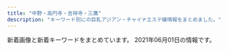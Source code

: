 ```yaml
---
title: "中野・高円寺・吉祥寺・三鷹"
description: "キーワード別にの巨乳アジアン・チャイナエステ嬢情報をまとめました。"
---
```


新着画像と新着キーワードをまとめています。
2021年06月01日の情報です。

<DmmAffiliateIns />
<KeywordTable
  shops={
    [
    {
        "keywords": {},
        "name": "\u6843\u306e\u5fc3",
        "img_links": [
            "http://www.es-koi.link/images/staff_t.jpg",
            "http://www.es-koi.link/images/tel.jpg",
            "http://www.es-koi.link/images/int2.jpg",
            "http://www.es-koi.link/img/mimi1.jpg",
            "http://www.es-koi.link/images/news.jpg",
            "http://www.es-koi.link/images/6.jpg",
            "http://www.es-koi.link/img/yuyu1.jpg",
            "http://www.es-koi.link/images/sys2.jpg",
            "http://www.es-koi.link/img/sayuri1.jpg",
            "http://www.es-koi.link/images/int1.jpg",
            "http://www.es-koi.link/images/sys1.jpg",
            "http://www.es-koi.link/img/raki1.jpg",
            "http://www.es-koi.link/images/3.jpg",
            "http://www.es-koi.link/images/ais.jpg",
            "http://www.es-koi.link/images/head.jpg",
            "http://www.es-koi.link/images/info.jpg",
            "http://www.es-koi.link/images/5.jpg",
            "http://www.es-koi.link/images/7.jpg",
            "http://www.es-koi.link/images/8.jpg",
            "http://www.es-koi.link/images/interior_t.jpg",
            "http://www.es-koi.link/images/mobile.jpg",
            "http://www.es-koi.link/images/line.png",
            "http://www.es-koi.link/img/aoi1.jpg",
            "http://www.es-koi.link/img/nana1.jpg",
            "http://www.es-koi.link/images/2.jpg"
        ],
        "station": "JR\u897f\u837b\u7aaa\u99c5\u5357\u53e3",
        "url": "http://www.es-koi.link/"
    },
    {
        "station": "JR\u837b\u7aaa\u99c5\u5357\u53e3",
        "keywords": {},
        "url": "http://tiamo.est.cm/",
        "name": "TIAMO \u30c6\u30a3\u30a2\u30e2",
        "img_links": []
    },
    {
        "img_links": [
            "http://flower.este.work/clock-5cc2bd5bcb7451b383ea47c700e43ebef3d82c1ed848c3d687cdd456fbe5589c.png",
            "http://flower.este.work/road04.jpg",
            "http://flower.este.work/2/uploadimg/1618796664.jpg",
            "http://flower.este.work/2/uploadimg/1588680350.jpg",
            "http://flower.este.work/2/uploadimg/1618796702.jpg",
            "http://flower.este.work/road03.jpg",
            "http://flower.este.work/2/uploadimg/1582956017.jpg",
            "http://flower.este.work/2/uploadimg/1582956078.jpg",
            "http://flower.este.work/2/uploadimg/1605327663.jpg",
            "http://flower.este.work/road01.jpg",
            "http://flower.este.work/road02.jpg",
            "http://flower.este.work/2/uploadimg/1620087323.jpg",
            "http://flower.este.work/tel-c3a2f172a4364233cf4953ba8413cf3ce106683e214ac163f0bcec0a8d4147e4.png",
            "http://flower.este.work/2/uploadimg/1618796832.jpg",
            "http://flower.este.work/2/uploadimg/1582955908.jpg"
        ],
        "keywords": {
            "90": 20,
            "88": 20,
            "E": 40,
            "84": 30,
            "C": 10,
            "D": 20
        },
        "name": "Flower",
        "station": "JR\u5409\u7965\u5bfa\u99c5\u5317\u53e3",
        "url": "http://flower.este.work/"
    },
    {
        "img_links": [
            "http://es-chocolat.xyz/_src/18134381/22.png",
            "http://es-chocolat.xyz/_src/20562434/4_20181127194254122.jpg",
            "http://es-chocolat.xyz/_src/22138556/3_15.png",
            "http://es-chocolat.xyz/_src/33627306/bktolist.png",
            "http://es-chocolat.xyz/_src/20562416/navi_04.png",
            "http://es-chocolat.xyz/_src/18134418/navi2_05.png",
            "http://es-chocolat.xyz/_src/33130032/navi_04.png",
            "http://es-chocolat.xyz/_src/22138618/navi_04.png",
            "http://es-chocolat.xyz/_src/18134314/3_15.png",
            "http://es-chocolat.xyz/_src/44966934/bottom.png",
            "http://es-chocolat.xyz/_src/18134316/6_20181127194254137.jpg",
            "http://es-chocolat.xyz/_src/50013877/wechatimg215.jpg",
            "http://es-chocolat.xyz/_src/44966909/stafflist.png",
            "http://es-chocolat.xyz/_src/49902393/30.pic.jpg",
            "http://es-chocolat.xyz/_src/18134353/3_15.png",
            "http://es-chocolat.xyz/_src/22138623/navi_04.png",
            "http://es-chocolat.xyz/_src/18134163/navi_04.png",
            "http://es-chocolat.xyz/_src/33130055/bottom.png",
            "http://es-chocolat.xyz/_src/18133937/img20180424160806536942.png",
            "http://es-chocolat.xyz/_src/33627303/stafflist.png",
            "http://es-chocolat.xyz/_src/33130662/img20190609213421010769.png",
            "http://es-chocolat.xyz/_src/33130002/bktotop.png",
            "http://es-chocolat.xyz/_src/50013858/stafflist.png",
            "http://es-chocolat.xyz/_src/49902408/36.pic.jpg",
            "http://es-chocolat.xyz/_src/33627326/sign.png",
            "http://es-chocolat.xyz/_src/18134339/sign.png",
            "http://es-chocolat.xyz/_src/22731343/bktotop.png",
            "http://es-chocolat.xyz/_src/22138622/3_20181127194254125.jpg",
            "http://es-chocolat.xyz/_src/22138713/3_20181127194254125.jpg",
            "http://es-chocolat.xyz/_src/22731342/22.png",
            "http://es-chocolat.xyz/_src/22731313/navi_04.png",
            "http://es-chocolat.xyz/_src/18134357/navi_04.png",
            "http://es-chocolat.xyz/_src/18133943/sign.png",
            "http://es-chocolat.xyz/_src/18134180/bottom.png",
            "http://es-chocolat.xyz/_src/18134379/sign.png",
            "http://es-chocolat.xyz/_src/20469703/slider2.jpg",
            "http://es-chocolat.xyz/_src/33130040/img20190609202615051222.jpg",
            "http://es-chocolat.xyz/_src/22138648/bktotop.png",
            "http://es-chocolat.xyz/_src/18134389/g1.png",
            "http://es-chocolat.xyz/_src/18133970/3_15.png",
            "http://es-chocolat.xyz/_src/18134019/3_15.png",
            "http://es-chocolat.xyz/_src/18134400/navi_03.png",
            "http://es-chocolat.xyz/_src/18134406/navi_06.png",
            "http://es-chocolat.xyz/_src/44966917/stafflist.png",
            "http://es-chocolat.xyz/_src/22138558/bktolist.png",
            "http://es-chocolat.xyz/_src/33627567/stafflist.png",
            "http://es-chocolat.xyz/_src/50013743/stafflist2.png",
            "http://es-chocolat.xyz/_src/20562456/bktotop.png",
            "http://es-chocolat.xyz/_src/50013791/navi_04.png",
            "http://es-chocolat.xyz/_src/44966913/3_15.png",
            "http://es-chocolat.xyz/_src/50013797/stafflist.png",
            "http://es-chocolat.xyz/_src/33129999/sign.png",
            "http://es-chocolat.xyz/_src/33130036/bktolist.png",
            "http://es-chocolat.xyz/_src/22138577/bottom.png",
            "http://es-chocolat.xyz/_src/18134312/navi_04.png",
            "http://es-chocolat.xyz/_src/18134410/navi2_01.png",
            "http://es-chocolat.xyz/_src/22731336/bottom.png",
            "http://es-chocolat.xyz/_src/18134186/22.png",
            "http://es-chocolat.xyz/_src/22731319/navi_04.png",
            "http://es-chocolat.xyz/_src/50013755/stafflist2.png",
            "http://es-chocolat.xyz/_src/18134412/navi2_02.png",
            "http://es-chocolat.xyz/_src/18134219/22.png",
            "http://es-chocolat.xyz/_src/33129972/navi_04.png",
            "http://es-chocolat.xyz/_src/18133948/navi_04.png",
            "http://es-chocolat.xyz/_src/18134155/bktotop.png",
            "http://es-chocolat.xyz/_src/33627570/695c3f0fd79807afc049cea9c67e75e.jpg",
            "http://es-chocolat.xyz/_src/18134165/3_15.png",
            "http://es-chocolat.xyz/_src/33130671/img20190609215859327948.jpg",
            "http://es-chocolat.xyz/_src/18134351/navi_04.png",
            "http://es-chocolat.xyz/_src/18134391/g3.png",
            "http://es-chocolat.xyz/_src/20562453/sign.png",
            "http://es-chocolat.xyz/_src/18133990/sign.png",
            "http://es-chocolat.xyz/_src/18134375/bottom.png",
            "http://es-chocolat.xyz/_src/22731498/1_20181127194254048.jpg",
            "http://es-chocolat.xyz/_src/33627301/3_15.png",
            "http://es-chocolat.xyz/_src/44966940/22.png",
            "http://es-chocolat.xyz/_src/20562455/22.png",
            "http://es-chocolat.xyz/_src/33129977/navi_04.png",
            "http://es-chocolat.xyz/_src/33130175/img20190609213421023161.png",
            "http://es-chocolat.xyz/_src/22731340/sign.png",
            "http://es-chocolat.xyz/_src/33627328/22.png",
            "http://es-chocolat.xyz/_src/18134402/navi_04.png",
            "http://es-chocolat.xyz/_src/18134042/bktotop.png",
            "http://es-chocolat.xyz/_src/18134227/6_20181127194254137.jpg",
            "http://es-chocolat.xyz/_src/44966941/bktotop.png",
            "http://es-chocolat.xyz/_src/33130677/img20190609220130143215.jpg",
            "http://es-chocolat.xyz/_src/50013753/navi_04.png",
            "http://es-chocolat.xyz/_src/18134187/bktotop.png",
            "http://es-chocolat.xyz/_src/18134131/navi_04.png",
            "http://es-chocolat.xyz/_src/22138554/navi_04.png",
            "http://es-chocolat.xyz/_src/49902398/32.pic.jpg",
            "http://es-chocolat.xyz/_src/20562432/navi_04.png",
            "http://es-chocolat.xyz/_src/50013793/3_15.png",
            "http://es-chocolat.xyz/_src/33130062/bktotop.png",
            "http://es-chocolat.xyz/_src/18134017/navi_04.png",
            "http://es-chocolat.xyz/_src/33130661/img20190609213421023161.png",
            "http://es-chocolat.xyz/_src/18134390/g2.png",
            "http://es-chocolat.xyz/_src/18134154/22.png",
            "http://es-chocolat.xyz/_src/33129979/bktolist.png",
            "http://es-chocolat.xyz/_src/18133968/navi_04.png",
            "http://es-chocolat.xyz/_src/18134428/s4_20171130213927087.png",
            "http://es-chocolat.xyz/_src/22731315/3_15.png",
            "http://es-chocolat.xyz/_src/18134133/3_15.png",
            "http://es-chocolat.xyz/_src/22138721/3_20181127194254125.jpg",
            "http://es-chocolat.xyz/_src/50013814/bottom.png",
            "http://es-chocolat.xyz/_src/18134152/sign.png",
            "http://es-chocolat.xyz/_src/20562690/img20181212223846686715.png",
            "http://es-chocolat.xyz/_src/18134213/bottom.png",
            "http://es-chocolat.xyz/_src/22731317/bktolist.png",
            "http://es-chocolat.xyz/_src/18134382/bktotop.png",
            "http://es-chocolat.xyz/_src/18134408/navi_07.png",
            "http://es-chocolat.xyz/_src/18134398/navi_02.png",
            "http://es-chocolat.xyz/_src/50013821/bktotop.png",
            "http://es-chocolat.xyz/_src/50013751/bktolist.png",
            "http://es-chocolat.xyz/_src/18134220/bktotop.png",
            "http://es-chocolat.xyz/_src/22138733/staffs.png",
            "http://es-chocolat.xyz/_src/50013774/sign.png",
            "http://es-chocolat.xyz/_src/50013742/stafflist.png",
            "http://es-chocolat.xyz/_src/50013747/navi_04.png",
            "http://es-chocolat.xyz/_src/18134089/7.jpg",
            "http://es-chocolat.xyz/_src/18134424/s2_20171130213856051.png",
            "http://es-chocolat.xyz/_src/33129976/img20190609202615063658.jpg",
            "http://es-chocolat.xyz/_src/22138645/sign.png",
            "http://es-chocolat.xyz/_src/33130061/22.png",
            "http://es-chocolat.xyz/_src/49902396/31.jpg",
            "http://es-chocolat.xyz/_src/50013861/stafflist2.png",
            "http://es-chocolat.xyz/_src/33627304/navi_04.png",
            "http://es-chocolat.xyz/_src/22138620/3_15.png",
            "http://es-chocolat.xyz/_src/22138625/bktolist.png",
            "http://es-chocolat.xyz/_src/22138647/22.png",
            "http://es-chocolat.xyz/_src/33130034/3_15.png",
            "http://es-chocolat.xyz/_src/33130038/navi_04.png",
            "http://es-chocolat.xyz/_src/33130059/sign.png",
            "http://es-chocolat.xyz/_src/22138560/navi_04.png",
            "http://es-chocolat.xyz/_src/50013777/bktotop.png",
            "http://es-chocolat.xyz/_src/33627299/navi_04.png",
            "http://es-chocolat.xyz/_src/18134426/s3_20171130213911574.png",
            "http://es-chocolat.xyz/_src/49902403/34.pic.jpg",
            "http://es-chocolat.xyz/_src/22731555/wechatimg255.jpg",
            "http://es-chocolat.xyz/_src/33130001/22.png",
            "http://es-chocolat.xyz/_src/22138581/sign.png",
            "http://es-chocolat.xyz/_src/50013776/22.png",
            "http://es-chocolat.xyz/_src/18134335/bottom.png",
            "http://es-chocolat.xyz/_src/18134420/navi2_06.png",
            "http://es-chocolat.xyz/_src/18133956/botoom1.jpg",
            "http://es-chocolat.xyz/_src/18133963/bottom.png",
            "http://es-chocolat.xyz/_src/18134404/navi_05.png",
            "http://es-chocolat.xyz/_src/20562430/bktolist.png",
            "http://es-chocolat.xyz/_src/49902400/33.pic.jpg",
            "http://es-chocolat.xyz/_src/18134359/bktolist.png",
            "http://es-chocolat.xyz/_src/22353698/wechatimg226.jpg",
            "http://es-chocolat.xyz/_src/50013795/bktolist.png",
            "http://es-chocolat.xyz/_src/33627329/bktotop.png",
            "http://es-chocolat.xyz/_src/50013820/22.png",
            "http://es-chocolat.xyz/_src/18134228/7.jpg",
            "http://es-chocolat.xyz/_src/20562449/bottom.png",
            "http://es-chocolat.xyz/_src/18134148/bottom.png",
            "http://es-chocolat.xyz/_src/18134416/navi2_04.png",
            "http://es-chocolat.xyz/_src/20562428/3_15.png",
            "http://es-chocolat.xyz/_src/44966918/navi_04.png",
            "http://es-chocolat.xyz/_src/22138641/bottom.png",
            "http://es-chocolat.xyz/_src/33129995/bottom.png",
            "http://es-chocolat.xyz/_src/33130171/img20190609213421010769.png",
            "http://es-chocolat.xyz/_src/18134356/7.jpg",
            "http://es-chocolat.xyz/_src/18134342/bktotop.png",
            "http://es-chocolat.xyz/_src/18134319/bktolist.png",
            "http://es-chocolat.xyz/_src/44966911/navi_04.png",
            "http://es-chocolat.xyz/_src/50013818/sign.png",
            "http://es-chocolat.xyz/_src/44966949/stafflist.png",
            "http://es-chocolat.xyz/_src/18133993/bktotop.png",
            "http://es-chocolat.xyz/_src/22138583/22.png",
            "http://es-chocolat.xyz/_src/18133945/22.png",
            "http://es-chocolat.xyz/_src/18134317/navi_04.png",
            "http://es-chocolat.xyz/_src/18134034/bottom.png",
            "http://es-chocolat.xyz/_src/18134217/sign.png",
            "http://es-chocolat.xyz/_src/28251430/img20181212223846686715.png",
            "http://es-chocolat.xyz/_src/50013749/3_15.png",
            "http://es-chocolat.xyz/_src/20562490/img20181212223846686715.png",
            "http://es-chocolat.xyz/_src/33129974/3_15.png",
            "http://es-chocolat.xyz/_src/22731312/1_20181127194254048.jpg",
            "http://es-chocolat.xyz/_src/22731321/1_20181127194254048.jpg",
            "http://es-chocolat.xyz/_src/18133965/bktotop.png",
            "http://es-chocolat.xyz/_src/18134422/s1_20171130213841322.png",
            "http://es-chocolat.xyz/_src/18134040/22.png",
            "http://es-chocolat.xyz/_src/18133986/bottom.png",
            "http://es-chocolat.xyz/_src/22138562/2_20181127194254098.jpg",
            "http://es-chocolat.xyz/_src/49902405/35.pic.jpg",
            "http://es-chocolat.xyz/_src/22138584/bktotop.png",
            "http://es-chocolat.xyz/_src/18133950/3_15.png",
            "http://es-chocolat.xyz/_src/44966938/sign.png",
            "http://es-chocolat.xyz/_src/18134198/3_15.png",
            "http://es-chocolat.xyz/_src/33626992/stafflist.png",
            "http://es-chocolat.xyz/_src/18134087/6_20181127194254137.jpg",
            "http://es-chocolat.xyz/_src/18134196/navi_04.png",
            "http://es-chocolat.xyz/_src/18134414/navi2_03.png",
            "http://es-chocolat.xyz/_src/50013770/bottom.png",
            "http://es-chocolat.xyz/_src/18134038/sign.png",
            "http://es-chocolat.xyz/_src/18133992/22.png",
            "http://es-chocolat.xyz/_src/18134341/22.png",
            "http://es-chocolat.xyz/_src/44966950/wechatimg32.jpg",
            "http://es-chocolat.xyz/_src/18134184/sign.png",
            "http://es-chocolat.xyz/_src/18134396/navi_01.png",
            "http://es-chocolat.xyz/_src/33627322/bottom.png",
            "http://es-chocolat.xyz/_src/50013798/navi_04.png",
            "http://es-chocolat.xyz/_src/44966915/bktolist.png",
            "http://es-chocolat.xyz/_src/50013879/wechatimg213.jpg"
        ],
        "station": "JR\u837b\u7aaa\u99c5\u897f\u53e3",
        "keywords": {
            "84": 9,
            "87": 8,
            "86": 32,
            "85": 13
        },
        "url": "http://es-chocolat.xyz/",
        "name": "\u30b7\u30e7\u30b3\u30e9"
    },
    {
        "station": "\u65b0\u9ad8\u5186\u5bfa\u99c5",
        "keywords": {
            "G": 1,
            "C": 24,
            "86": 36,
            "D": 60,
            "87": 48,
            "E": 36,
            "83": 24
        },
        "img_links": [
            "http://jupiter.esnavi.work/h2.jpg",
            "http://jupiter.esnavi.work/2/uploadimg/1620451860.jpg",
            "http://jupiter.esnavi.work/2/uploadimg/1596225568.jpg",
            "http://jupiter.esnavi.work/2/uploadimg/1594128693.jpg",
            "http://jupiter.esnavi.work/int2.jpg",
            "http://jupiter.esnavi.work/2/uploadimg/1613996095.jpg",
            "http://jupiter.esnavi.work/2/uploadimg/1565950572.jpg",
            "http://jupiter.esnavi.work/h3.jpg",
            "http://jupiter.esnavi.work/2/uploadimg/1618454264.jpg",
            "http://jupiter.esnavi.work/2/uploadimg/1596225457.jpg",
            "http://jupiter.esnavi.work/2/uploadimg/1593144206.jpg",
            "http://jupiter.esnavi.work/2/uploadimg/1593404078.jpg",
            "http://jupiter.esnavi.work/h0.jpg",
            "http://jupiter.esnavi.work/h1.jpg",
            "http://jupiter.esnavi.work/2/uploadimg/1622103985.jpg",
            "http://jupiter.esnavi.work/2/uploadimg/1607690636.jpg",
            "http://jupiter.esnavi.work/top.jpg"
        ],
        "name": "\u6728\u661f",
        "url": "http://jupiter.esnavi.work/"
    },
    {
        "name": "\u3075\u308f\u3075\u308f",
        "keywords": {
            "86": 1,
            "C": 7,
            "84": 1,
            "E": 1,
            "D": 1
        },
        "station": "JR\u4e2d\u91ce\u99c5\u5317\u53e3",
        "img_links": [
            "http://www.fuwafuwa-massage.work/img/fla.jpg",
            "http://www.fuwafuwa-massage.work/img/st29.jpg",
            "http://www.fuwafuwa-massage.work/img/botton.jpg",
            "http://www.fuwafuwa-massage.work/img/mo.png",
            "http://www.fuwafuwa-massage.work/img/st30.jpg",
            "http://www.fuwafuwa-massage.work/img/acc1.jpg",
            "http://www.fuwafuwa-massage.work/img/acc2.jpg",
            "http://www.fuwafuwa-massage.work/img/head.jpg",
            "http://www.fuwafuwa-massage.work/img/acc3.jpg",
            "http://www.fuwafuwa-massage.work/img/acc4.jpg"
        ],
        "url": "http://www.fuwafuwa-massage.work/"
    },
    {
        "img_links": [
            "http://yuyu.est-u.com/images/s1.jpg",
            "http://yuyu.est-u.com/images/index_01.jpg",
            "http://yuyu.est-u.com/images/index_02.jpg",
            "http://yuyu.est-u.com/staff/moe/1.jpg",
            "http://yuyu.est-u.com/images/staff_11a.jpg"
        ],
        "name": "\u3086\u3046\u3086\u3046",
        "station": "\u4e0a\u4e95\u8349\u99c5\u5357\u53e3",
        "keywords": {
            "C": 7
        },
        "url": "http://yuyu.est-u.com/"
    },
    {
        "name": "\u65b0\u53f0\u5317",
        "url": "http://hakanai.tokyo/",
        "keywords": {
            "E": 3,
            "D": 4,
            "86": 7,
            "C": 13
        },
        "img_links": [
            "http://hakanai.tokyo/uploads/210520/1-210520130S93Q.jpg",
            "http://hakanai.tokyo/style/images/girl-z1.jpg",
            "http://hakanai.tokyo/style/images/room1.jpg",
            "http://hakanai.tokyo/style/images/room4.jpg",
            "http://hakanai.tokyo/style/images/staff_line.png",
            "http://hakanai.tokyo/uploads/200903/1-200Z3144I92D.jpg",
            "http://hakanai.tokyo/uploads/210112/1-21011215202O45.jpg",
            "http://hakanai.tokyo/style/images/room2.jpg",
            "http://hakanai.tokyo/uploads/210112/1-210112151943312.jpg",
            "http://hakanai.tokyo/style/images/girl-z2.jpg",
            "http://hakanai.tokyo/uploads/201225/1-2012251A14GR.jpg",
            "http://hakanai.tokyo/uploads/200903/1-200Z3144JG54.jpg",
            "http://hakanai.tokyo/style/images/mobile.jpg",
            "http://hakanai.tokyo/style/images/end.jpg",
            "http://hakanai.tokyo/uploads/200903/1-200Z3144H2605.jpg",
            "http://hakanai.tokyo/uploads/200703/1-200F3144ZN57.jpg",
            "http://hakanai.tokyo/uploads/201225/1-2012251A2024P.jpg",
            "http://hakanai.tokyo/uploads/210112/1-210112151422E5.jpg",
            "http://hakanai.tokyo/uploads/200703/1-200F314511G53.jpg",
            "http://hakanai.tokyo/style/images/dt.jpg",
            "http://hakanai.tokyo/uploads/201225/1-2012251A210T8.jpg",
            "http://hakanai.tokyo/uploads/210507/1-21050G3040Y60.jpg",
            "http://hakanai.tokyo/style/images/top.png",
            "http://hakanai.tokyo/uploads/210520/1-210520130QKZ.jpg",
            "http://hakanai.tokyo/style/images/room3.jpg",
            "http://hakanai.tokyo/uploads/210507/1-21050G3035D04.jpg",
            "http://hakanai.tokyo/uploads/210520/1-210520130RR45.jpg",
            "http://hakanai.tokyo/uploads/210507/1-21050G3033b20.jpg",
            "http://hakanai.tokyo/plus/images/room5.jpg",
            "http://hakanai.tokyo/style/images/bj3.png"
        ],
        "station": "JR\u9ad8\u5186\u5bfa\u99c5\u5317\u53e3"
    },
    {
        "station": "JR\u5409\u7965\u5bfa\u99c5\u5317\u53e3",
        "name": "\u611b\u306e\u6d77",
        "img_links": [
            "http://zeanfio.tokyo/uploads/200826/1-200R61240062U.jpg",
            "http://zeanfio.tokyo/uploads/210401/1-21040115504V30.jpg",
            "http://zeanfio.tokyo/uploads/200826/1-200R61240505J.jpg",
            "http://zeanfio.tokyo/picture/room2.jpg",
            "http://zeanfio.tokyo/picture/news.jpg",
            "http://zeanfio.tokyo/uploads/200826/1-200R612391O57.jpg",
            "http://zeanfio.tokyo/uploads/200525/1-2005251AZ0391.jpg",
            "http://zeanfio.tokyo/uploads/210416/1-210416133S4214.jpg",
            "http://zeanfio.tokyo/uploads/210401/1-210401155019443.jpg",
            "http://zeanfio.tokyo/uploads/200615/1-200615130103941.jpg",
            "http://zeanfio.tokyo/picture/s_staff.png",
            "http://zeanfio.tokyo/uploads/210416/1-2104161339114D.jpg",
            "http://zeanfio.tokyo/picture/pick.jpg",
            "http://zeanfio.tokyo/uploads/200613/1-20061313545XI.jpg",
            "http://zeanfio.tokyo/uploads/200826/1-200R6123J3U4.jpg",
            "http://zeanfio.tokyo/uploads/200826/1-200R6123K2943.jpg",
            "http://zeanfio.tokyo/picture/room4.jpg",
            "http://zeanfio.tokyo/uploads/200526/1-2005260T929410.jpg",
            "http://zeanfio.tokyo/uploads/200826/1-200R612392D44.jpg",
            "http://zeanfio.tokyo/picture/face.jpg",
            "http://zeanfio.tokyo/uploads/200826/1-200R612410XQ.jpg",
            "http://zeanfio.tokyo/picture/room3.jpg",
            "http://zeanfio.tokyo/picture/top.jpg",
            "http://zeanfio.tokyo/picture/face_bj1.png",
            "http://zeanfio.tokyo/picture/room1.jpg",
            "http://zeanfio.tokyo/uploads/200826/1-200R612401XN.jpg"
        ],
        "keywords": {
            "D": 7,
            "86": 6,
            "\u80f8": 1,
            "85": 1,
            "E": 1,
            "C": 1,
            "89": 1
        },
        "url": "http://zeanfio.tokyo/"
    },
    {
        "station": "JR\u897f\u837b\u7aaa\u99c5\u5357\u53e3",
        "name": "\u3084\u3059\u3089\u304e\u51e6 \u82b1\u697d",
        "keywords": {},
        "img_links": [
            "https://static.wixstatic.com/media/3f1889_fcd9b2e88eaf4467b0d433f465f82e29~mv2.jpg",
            "https://static.wixstatic.com/media/11062b_2042bb7351284f0f982e4787d37415e6f000.jpg",
            "https://static.wixstatic.com/media/3f1889_42006b8157ef484d90a6ac233fe797a4~mv2_d_2300_3517_s_2.png",
            "https://static.wixstatic.com/media/11062b_adfb71c8d3184c0da6217c56e72cfd34f000.jpg",
            "https://static.wixstatic.com/media/3f1889_734d04c2a52d4e95afc0c103f98beb36~mv2.jpg",
            "https://static.wixstatic.com/media/3f1889_d5863990d0fb4ec5be54d7f6e68f3d5f~mv2.png",
            "https://static.wixstatic.com/media/3f1889_8c2e9b0dd6a64ae4baaf64673e8f3f0f~mv2.jpg",
            "https://static.wixstatic.com/media/3f1889_df432e03872140c38add5b2746291971~mv2_d_1280_4830_s_2.png",
            "https://static.wixstatic.com/media/11062b_84f0c9aa252b4b2ab1114febc012eacbf000.jpg",
            "https://static.wixstatic.com/media/3f1889_58413e37ea654920b1656e31163c4dc3~mv2.jpg",
            "https://static.wixstatic.com/media/3f1889_769941b5f63d44329a1797c335d938ee~mv2.png",
            "https://static.wixstatic.com/media/3f1889_31b52551f2694c2f911b20e71ef2b3b2~mv2_d_2700_1600_s_2.jpg",
            "https://static.wixstatic.com/media/3f1889_365a1c01b11e45068c4432b93f9c4bae~mv2.png",
            "https://static.wixstatic.com/media/3f1889_8e4787061f714a468e91941852cf1eec~mv2_d_1599_4320_s_2.jpg",
            "https://static.wixstatic.com/media/11062b_8b93d3d5a6584b69893408bb08e64122f000.jpg",
            "https://static.wixstatic.com/media/3f1889_e91341eb203e4243bc92a5de17a173e2~mv2.png",
            "https://static.wixstatic.com/media/3f1889_ab8d2cf7913a412283ba6a9b444d2a6e~mv2.png"
        ],
        "url": "https://www.kagura.tokyo/"
    },
    {
        "url": "http://www.yumenoie.aromanv.com/",
        "station": "\u4e0a\u77f3\u795e\u4e95\u99c5\u5357\u53e3",
        "name": "\u5922\u306e\u5bb6",
        "img_links": [
            "http://www.yumenoie.aromanv.com/files/004-02.jpg",
            "http://www.yumenoie.aromanv.com/files/017.jpg",
            "http://www.yumenoie.aromanv.com/photo_news/upimg/402235fb7410b2aa2b_0.jpg",
            "http://www.yumenoie.aromanv.com/files/019.jpg",
            "http://www.yumenoie.aromanv.com/files/022.jpg",
            "http://www.yumenoie.aromanv.com/images/top-left01.jpg",
            "http://www.yumenoie.aromanv.com/photo_news/upimg/4060160640b183d8d9_0.jpg",
            "http://www.yumenoie.aromanv.com/files/003.jpg",
            "http://www.yumenoie.aromanv.com/photo_news/upimg/50542603347d614cd1_0.jpg",
            "http://www.yumenoie.aromanv.com/images/m-top02.jpg",
            "http://www.yumenoie.aromanv.com/photo_news/upimg/47433607e8ffeabe69_1.jpg",
            "http://www.yumenoie.aromanv.com/files/022-02.jpg",
            "http://www.yumenoie.aromanv.com/files/012-02.jpg",
            "http://www.yumenoie.aromanv.com/files/011-02.jpg",
            "http://www.yumenoie.aromanv.com/files/006-02.jpg",
            "http://www.yumenoie.aromanv.com/photo_news/upimg/473076013a2f5de951_0.jpg",
            "http://www.yumenoie.aromanv.com/photo_news/upimg/765155fc710510dd3a_0.jpg",
            "http://www.yumenoie.aromanv.com/files/010-02.jpg",
            "http://www.yumenoie.aromanv.com/files/021.jpg",
            "http://www.yumenoie.aromanv.com/files/007.jpg",
            "http://www.yumenoie.aromanv.com/files/007-02.jpg",
            "http://www.yumenoie.aromanv.com/files/012.jpg",
            "http://www.yumenoie.aromanv.com/photo_news/upimg/310986094b7210ac0d_0.jpg",
            "http://www.yumenoie.aromanv.com/photo_news/upimg/4305560a330f063115_0.jpg",
            "http://www.yumenoie.aromanv.com/files/018-02.jpg",
            "http://www.yumenoie.aromanv.com/images/m-left.jpg",
            "http://www.yumenoie.aromanv.com/images/m-head.jpg",
            "http://www.yumenoie.aromanv.com/files/017-02.jpg",
            "http://www.yumenoie.aromanv.com/files/014.jpg",
            "http://www.yumenoie.aromanv.com/files/013-02.jpg",
            "http://www.yumenoie.aromanv.com/files/002.jpg",
            "http://www.yumenoie.aromanv.com/images/m-top-right04.jpg",
            "http://www.yumenoie.aromanv.com/images/m-top-right02.jpg",
            "http://www.yumenoie.aromanv.com/photo_news/upimg/429586077e104944f5_1.jpg",
            "http://www.yumenoie.aromanv.com/files/020.jpg",
            "http://www.yumenoie.aromanv.com/files/021-02.jpg",
            "http://www.yumenoie.aromanv.com/files/015-02.jpg",
            "http://www.yumenoie.aromanv.com/files/001.jpg",
            "http://www.yumenoie.aromanv.com/files/010.jpg",
            "http://www.yumenoie.aromanv.com/files/009.jpg",
            "http://www.yumenoie.aromanv.com/files/011.jpg",
            "http://www.yumenoie.aromanv.com/images/m-top-right01.jpg",
            "http://www.yumenoie.aromanv.com/images/m-right.jpg",
            "http://www.yumenoie.aromanv.com/files/002-02.jpg",
            "http://www.yumenoie.aromanv.com/files/003-02.jpg",
            "http://www.yumenoie.aromanv.com/files/019-02.jpg",
            "http://www.yumenoie.aromanv.com/images/call.png",
            "http://www.yumenoie.aromanv.com/files/004.jpg",
            "http://www.yumenoie.aromanv.com/files/009-02.jpg",
            "http://www.yumenoie.aromanv.com/files/020-02.jpg",
            "http://www.yumenoie.aromanv.com/files/016-02.jpg",
            "http://www.yumenoie.aromanv.com/files/005-02.jpg",
            "http://www.yumenoie.aromanv.com/files/006.jpg",
            "http://www.yumenoie.aromanv.com/files/013.jpg",
            "http://www.yumenoie.aromanv.com/photo_news/upimg/99298609ca43c21470_1.jpg",
            "http://www.yumenoie.aromanv.com/images/m-yejiao.jpg",
            "http://www.yumenoie.aromanv.com/photo_news/upimg/2306160408316d7528_0.jpg",
            "http://www.yumenoie.aromanv.com/images/m-top-right03.jpg",
            "http://www.yumenoie.aromanv.com/files/015.jpg",
            "http://www.yumenoie.aromanv.com/files/001-02.jpg",
            "http://www.yumenoie.aromanv.com/files/016.jpg",
            "http://www.yumenoie.aromanv.com/files/005.jpg",
            "http://www.yumenoie.aromanv.com/photo_news/upimg/94881604b1c6bc3848_0.jpg",
            "http://www.yumenoie.aromanv.com/files/014-02.jpg",
            "http://www.yumenoie.aromanv.com/files/018.jpg"
        ],
        "keywords": {
            "F": 2,
            "C": 8,
            "D": 30,
            "87": 24,
            "86": 16
        }
    },
    {
        "keywords": {
            "D": 9,
            "F": 8,
            "C": 4,
            "E": 9
        },
        "img_links": [
            "https://x-aroma.com/wp-content/themes/este/img/tel_header.png",
            "https://x-aroma.com/wp-content/uploads/2019/12/98721sop.jpg",
            "https://x-aroma.com/wp-content/themes/este/img/top-img01a.png",
            "https://x-aroma.com/wp-content/uploads/2019/12/8765712sop.jpg",
            "https://x-aroma.com/wp-content/uploads/2021/03/897621sop.jpg",
            "https://x-aroma.com/wp-content/uploads/2019/06/22sop.jpg",
            "https://x-aroma.com/wp-content/themes/este/img/1.jpg",
            "https://x-aroma.com/wp-content/themes/este/img/4.jpg",
            "https://x-aroma.com/wp-content/uploads/2021/03/4567sop.jpg",
            "https://x-aroma.com/wp-content/themes/este/img/call.png",
            "https://x-aroma.com/wp-content/uploads/2021/03/908765sop.jpg",
            "https://x-aroma.com/wp-content/themes/este/img/3.jpg",
            "https://x-aroma.com/wp-content/themes/este/img/top-img02.png",
            "https://x-aroma.com/wp-content/uploads/2019/06/44sop.jpg",
            "https://x-aroma.com/wp-content/uploads/2019/12/211sop.jpg",
            "https://x-aroma.com/wp-content/themes/este/img/2.jpg",
            "https://x-aroma.com/wp-content/themes/este/img/top-img01b.png",
            "https://x-aroma.com/wp-content/uploads/2021/03/2121sop.jpg",
            "https://x-aroma.com/wp-content/uploads/2021/03/987261sop.jpg",
            "https://x-aroma.com/wp-content/uploads/2019/06/33sop.jpg",
            "https://x-aroma.com/wp-content/uploads/2021/03/1ruiksop.jpg",
            "https://x-aroma.com/wp-content/uploads/2021/03/345678sop.jpg",
            "https://x-aroma.com/wp-content/uploads/2019/06/11sop.jpg",
            "https://x-aroma.com/wp-content/themes/este/img/tel_footer.png",
            "https://x-aroma.com/wp-content/uploads/2021/03/9874567sop.jpg",
            "https://x-aroma.com/wp-content/uploads/2019/12/98716sop.jpg"
        ],
        "url": "https://x-aroma.com/",
        "name": "\u30bd\u30d7\u30e9\u30ce",
        "station": "JR\u837b\u7aaa\u99c5\u5357\u53e3"
    },
    {
        "url": "http://grace-ogikubo.link/",
        "station": "JR\u837b\u7aaa\u99c5\u5317\u53e3",
        "keywords": {},
        "img_links": [
            "http://grace-ogikubo.link/_src/18502315/img20160905232445224246.png",
            "http://grace-ogikubo.link/_src/18502272/line1.png",
            "http://grace-ogikubo.link/_src/36050681/img20191009182552057053.png",
            "http://grace-ogikubo.link/_src/22326430/sign.png",
            "http://grace-ogikubo.link/_src/18502435/img20180514232217540570.png",
            "http://grace-ogikubo.link/_src/18502313/img20160905232432223316.png",
            "http://grace-ogikubo.link/_src/18502411/slider3.jpg",
            "http://grace-ogikubo.link/_src/18502374/img20160907013313231455.png",
            "http://grace-ogikubo.link/_src/18502408/slider4.jpg",
            "http://grace-ogikubo.link/_src/22329262/img20180515003004409500.png",
            "http://grace-ogikubo.link/_src/51290507/img20210426145721510745.png",
            "http://grace-ogikubo.link/_src/18502412/1.jpg",
            "http://grace-ogikubo.link/_src/48517942/img20201002172121418956.png",
            "http://grace-ogikubo.link/_src/46513734/img20180515000939349207.png",
            "http://grace-ogikubo.link/_src/18502311/img20160905232411911726.png",
            "http://grace-ogikubo.link/_src/49556469/img20201029190543267488.png",
            "http://grace-ogikubo.link/_src/18502254/wechatimg583_20190422220513214.jpg",
            "http://grace-ogikubo.link/_src/33847584/img20180515000939321049.png",
            "http://grace-ogikubo.link/_src/18502260/gg2.png",
            "http://grace-ogikubo.link/_src/18502350/ss1.png",
            "http://grace-ogikubo.link/_src/48518202/img20201002172121373632.png",
            "http://grace-ogikubo.link/_src/18502332/sign.png",
            "http://grace-ogikubo.link/_src/18502341/sign.png",
            "http://grace-ogikubo.link/_src/18502414/wechatimg276.jpg",
            "http://grace-ogikubo.link/_src/18502327/img20160906032301604001.png",
            "http://grace-ogikubo.link/_src/18502375/img20160907013331366028.png",
            "http://grace-ogikubo.link/_src/33847581/img20190304223459260987.png",
            "http://grace-ogikubo.link/_src/38258164/img20191226185648441738.png",
            "http://grace-ogikubo.link/_src/36050696/img20191009182552057053.png",
            "http://grace-ogikubo.link/_src/18502317/img20160905232518927313.png",
            "http://grace-ogikubo.link/_src/18502259/gg1.png",
            "http://grace-ogikubo.link/_src/18502430/slider.jpg",
            "http://grace-ogikubo.link/_src/18502284/tel2.png",
            "http://grace-ogikubo.link/_src/46513791/img20191210193133198345.png",
            "http://grace-ogikubo.link/_src/18502268/sign.png",
            "http://grace-ogikubo.link/_src/18502373/img20160907013250266894.png",
            "http://grace-ogikubo.link/_src/18502255/wechatimg584_20190422220534557.jpg",
            "http://grace-ogikubo.link/_src/22329248/img20180515000939399763.png",
            "http://grace-ogikubo.link/_src/18502372/img20160907013218046305.png",
            "http://grace-ogikubo.link/_src/46513781/img20200128123935549821.png",
            "http://grace-ogikubo.link/_src/46513779/img20180515000939366224.png",
            "http://grace-ogikubo.link/_src/18502383/line4.png",
            "http://grace-ogikubo.link/_src/18502410/slider2.jpg",
            "http://grace-ogikubo.link/_src/18502379/ss3.png",
            "http://grace-ogikubo.link/_src/18502422/img20191001123048353708.png",
            "http://grace-ogikubo.link/_src/33848820/img20180515000939321049.png",
            "http://grace-ogikubo.link/_src/18502270/xxxx.png",
            "http://grace-ogikubo.link/_src/18502416/2.jpg",
            "http://grace-ogikubo.link/_src/18502256/_dsf0551-hdr.jpg",
            "http://grace-ogikubo.link/_src/46513788/img20180515000939349207.png",
            "http://grace-ogikubo.link/_src/18502252/sign.png",
            "http://grace-ogikubo.link/_src/18502399/img20160907020750279447.png",
            "http://grace-ogikubo.link/_src/18502257/_dsf0560.jpg",
            "http://grace-ogikubo.link/_src/46513792/img20180515000939366224.png",
            "http://grace-ogikubo.link/_src/48518203/img20201002172121418956.png",
            "http://grace-ogikubo.link/_src/18502424/img20180520131800398045.png",
            "http://grace-ogikubo.link/_src/18502283/toho.png",
            "http://grace-ogikubo.link/_src/49556483/img20201029190543267488.png",
            "http://grace-ogikubo.link/_src/33848818/img20190304223459260987.png",
            "http://grace-ogikubo.link/_src/18502420/img20191001122905775719.png",
            "http://grace-ogikubo.link/_src/38258161/img20191226185648441738.png",
            "http://grace-ogikubo.link/_src/48517939/img20201002172121373632.png",
            "http://grace-ogikubo.link/_src/39132552/img20200128123935549821.png",
            "http://grace-ogikubo.link/_src/18502282/bloc.png",
            "http://grace-ogikubo.link/_src/33847588/img20190708123951442965.png",
            "http://grace-ogikubo.link/_src/46513721/img20180515000939399763.png",
            "http://grace-ogikubo.link/_src/18502497/img20180515000939360533.png",
            "http://grace-ogikubo.link/_src/18502309/img20160905232400497638.png",
            "http://grace-ogikubo.link/_src/18502409/slider1.jpg",
            "http://grace-ogikubo.link/_src/46513773/img20191210193133198345.png",
            "http://grace-ogikubo.link/_src/33848822/img20190708123951442965.png",
            "http://grace-ogikubo.link/_src/18502258/_dsf0569.jpg"
        ],
        "name": "\u30b0\u30ec\u30fc\u30b9"
    },
    {
        "station": "JR\u9ad8\u5186\u5bfa\u99c5\u5357\u53e3",
        "keywords": {
            "86": 7,
            "E": 3,
            "D": 4
        },
        "url": "http://aroma-relax.blue/",
        "img_links": [
            "http://aroma-relax.blue/images/r1.jpg",
            "http://aroma-relax.blue/images/staff_images/cg03.jpg",
            "http://aroma-relax.blue/images/an_2_02.jpg",
            "http://aroma-relax.blue/images/staff_images/cg071.jpg",
            "http://aroma-relax.blue/images/line.jpg",
            "http://aroma-relax.blue/images/slider/slide2s.png",
            "http://aroma-relax.blue/images/slider/slide3.png",
            "http://aroma-relax.blue/images/an_6_02.jpg",
            "http://aroma-relax.blue/images/index_01.jpg",
            "http://aroma-relax.blue/images/slider/slide1.png",
            "http://aroma-relax.blue/images/an_1_01.jpg",
            "http://aroma-relax.blue/images/r3.jpg",
            "http://aroma-relax.blue/images/no.png",
            "http://aroma-relax.blue/images/r2.jpg",
            "http://aroma-relax.blue/images/r5.jpg",
            "http://aroma-relax.blue/images/r6.jpg",
            "http://aroma-relax.blue/images/an_3_02.jpg",
            "http://aroma-relax.blue/images/an_2_01.jpg",
            "http://aroma-relax.blue/images/slider/slide3s.png",
            "http://aroma-relax.blue/images/an_4_02.jpg",
            "http://aroma-relax.blue/images/staff_images/cg02.jpg",
            "http://aroma-relax.blue/images/staff_images/cg08.jpg",
            "http://aroma-relax.blue/images/qr.jpg",
            "http://aroma-relax.blue/images/staff_images/cg061.jpg",
            "http://aroma-relax.blue/images/an_3_01.jpg",
            "http://aroma-relax.blue/images/a1.jpg",
            "http://aroma-relax.blue/images/an_4_01.jpg",
            "http://aroma-relax.blue/images/an_6_01.jpg",
            "http://aroma-relax.blue/images/staff_images/cg06.jpg",
            "http://aroma-relax.blue/images/an_5_01.jpg",
            "http://aroma-relax.blue/images/ff.jpg",
            "http://aroma-relax.blue/images/r4.jpg",
            "http://aroma-relax.blue/images/a2.jpg",
            "http://aroma-relax.blue/images/slider/slide2.png",
            "http://aroma-relax.blue/images/slider/slide1s.png",
            "http://aroma-relax.blue/images/staff_images/cg01.jpg",
            "http://aroma-relax.blue/images/staff_images/cg07.jpg",
            "http://aroma-relax.blue/images/an_5_02.jpg",
            "http://aroma-relax.blue/images/a4.jpg",
            "http://aroma-relax.blue/images/an_1_02.jpg",
            "http://aroma-relax.blue/images/a3.jpg",
            "http://aroma-relax.blue/images/staff_images/cg05.jpg"
        ],
        "name": "\u3086\u304d\u59eb"
    },
    {
        "name": "\u30a2\u30ef\u30a2\u30ef\u30d5\u30a7\u30a2\u30ea\u30fc",
        "url": "http://jewelry-hak.xyz/",
        "img_links": [
            "http://jewelry-hak.xyz/_src/49611181/wechatimg48_20210118145652340.jpg",
            "http://jewelry-hak.xyz/_src/55549006/wechatimg731.jpg",
            "http://jewelry-hak.xyz/_src/50627205/wechatimg691.jpg",
            "http://jewelry-hak.xyz/_src/50627327/wechatimg590.jpg",
            "http://jewelry-hak.xyz/_src/49642825/mmexport1604298600845.jpg",
            "http://jewelry-hak.xyz/_src/50627323/wechatimg691.jpg",
            "http://jewelry-hak.xyz/_src/38513882/cam.jpg",
            "http://jewelry-hak.xyz/_src/55549002/wechatimg732.jpg",
            "http://jewelry-hak.xyz/_src/53696932/wechatimg169_20210226172333400.jpg",
            "http://jewelry-hak.xyz/_src/53696926/wechatimg166.jpg",
            "http://jewelry-hak.xyz/_src/38511754/wechatimg47_20210118145652388.jpg",
            "http://jewelry-hak.xyz/_src/38511751/wechatimg561.jpg",
            "http://jewelry-hak.xyz/_src/38511760/wechatimg30.jpg",
            "http://jewelry-hak.xyz/_src/38511746/wechatimg30.jpg",
            "http://jewelry-hak.xyz/_src/55549004/wechatimg732.jpg",
            "http://jewelry-hak.xyz/_src/53696931/wechatimg169_20210226172333400.jpg",
            "http://jewelry-hak.xyz/_src/50627328/wechatimg590.jpg",
            "http://jewelry-hak.xyz/_src/39952823/line.png",
            "http://jewelry-hak.xyz/_src/49611183/wechatimg48_20210118145652340.jpg",
            "http://jewelry-hak.xyz/_src/50627206/wechatimg691.jpg",
            "http://jewelry-hak.xyz/_src/38511776/4.jpg",
            "http://jewelry-hak.xyz/_src/55548987/wechatimg731.jpg",
            "http://jewelry-hak.xyz/_src/38511779/line.png",
            "http://jewelry-hak.xyz/_src/38511774/2.jpg",
            "http://jewelry-hak.xyz/_src/38511750/wechatimg561.jpg",
            "http://jewelry-hak.xyz/_src/50627213/wechatimg914.jpg",
            "http://jewelry-hak.xyz/_src/38511717/wechatimg568.jpg",
            "http://jewelry-hak.xyz/_src/38511793/navinavi_02.png",
            "http://jewelry-hak.xyz/_src/38511786/cam2.jpg",
            "http://jewelry-hak.xyz/_src/38511791/navinavi_01.png",
            "http://jewelry-hak.xyz/_src/50627214/wechatimg914.jpg",
            "http://jewelry-hak.xyz/_src/38511790/cam4.jpg",
            "http://jewelry-hak.xyz/_src/49611182/wechatimg48_20210118145652340.jpg",
            "http://jewelry-hak.xyz/_src/55548988/wechatimg731.jpg",
            "http://jewelry-hak.xyz/_src/55549005/wechatimg731.jpg",
            "http://jewelry-hak.xyz/_src/38511749/wechatimg561.jpg",
            "http://jewelry-hak.xyz/_src/38511788/cam3.jpg",
            "http://jewelry-hak.xyz/_src/38513880/cam.jpg",
            "http://jewelry-hak.xyz/_src/38511775/3.jpg",
            "http://jewelry-hak.xyz/_src/38511752/wechatimg47_20210118145652388.jpg",
            "http://jewelry-hak.xyz/_src/50627326/wechatimg590.jpg",
            "http://jewelry-hak.xyz/_src/55549003/wechatimg732.jpg",
            "http://jewelry-hak.xyz/_src/50627215/wechatimg914.jpg",
            "http://jewelry-hak.xyz/_src/53696934/wechatimg166.jpg",
            "http://jewelry-hak.xyz/_src/38511787/cam3.jpg",
            "http://jewelry-hak.xyz/_src/38511785/cam2.jpg",
            "http://jewelry-hak.xyz/_src/38511781/img20200108162027140241.png",
            "http://jewelry-hak.xyz/_src/38511723/wechatimg569_20201101131633190.jpg",
            "http://jewelry-hak.xyz/_src/49618155/slider2.jpg",
            "http://jewelry-hak.xyz/_src/38511721/wechatimg571.jpg",
            "http://jewelry-hak.xyz/_src/55549007/wechatimg731.jpg",
            "http://jewelry-hak.xyz/_src/50627324/wechatimg691.jpg",
            "http://jewelry-hak.xyz/_src/53696933/wechatimg169_20210226172333400.jpg",
            "http://jewelry-hak.xyz/_src/53696936/wechatimg166.jpg",
            "http://jewelry-hak.xyz/_src/49618165/slider1.jpg",
            "http://jewelry-hak.xyz/_src/53696927/wechatimg169_20210226172333400.jpg",
            "http://jewelry-hak.xyz/_src/53696950/line.png",
            "http://jewelry-hak.xyz/_src/38511789/cam4.jpg",
            "http://jewelry-hak.xyz/_src/38511719/wechatimg570.jpg",
            "http://jewelry-hak.xyz/_src/38625720/wechatimg541.jpg",
            "http://jewelry-hak.xyz/_src/50627325/wechatimg691.jpg",
            "http://jewelry-hak.xyz/_src/38511753/wechatimg47_20210118145652388.jpg",
            "http://jewelry-hak.xyz/_src/53696935/wechatimg166.jpg"
        ],
        "station": "JR\u9ad8\u5186\u5bfa\u99c5\u5317\u53e3",
        "keywords": {}
    },
    {
        "url": "https://sango.tyo.cm/",
        "img_links": [
            "https://sango.tyo.cm/photos/sites/57/2021/04/2021040612564880.jpg",
            "https://sango.tyo.cm/images/room1.jpg",
            "https://sango.tyo.cm/photos/sites/57/2021/04/2021040612550483.jpg",
            "https://sango.tyo.cm/images/s1.jpg",
            "https://sango.tyo.cm/images/s_face.jpg",
            "https://sango.tyo.cm/images/news_bj2.jpg",
            "https://sango.tyo.cm/images/room2.jpg",
            "https://sango.tyo.cm/images/mobile.jpg",
            "https://sango.tyo.cm/images/room6.jpg",
            "https://sango.tyo.cm/photos/sites/57/2021/04/2021040613034580.jpg",
            "https://sango.tyo.cm/images/s_staff.jpg",
            "https://sango.tyo.cm/photos/sites/57/2021/04/2021040613001077.jpg",
            "https://sango.tyo.cm/images/room5.jpg",
            "https://sango.tyo.cm/images/room4.jpg",
            "https://sango.tyo.cm/images/new.jpg",
            "https://sango.tyo.cm/photos/sites/57/2021/05/2021050712355190.jpg",
            "https://sango.tyo.cm/images/ac.jpg",
            "https://sango.tyo.cm/images/tel.jpg",
            "https://sango.tyo.cm/photos/sites/57/2021/05/2021050712354572.jpg",
            "https://sango.tyo.cm/images/room3.jpg",
            "https://sango.tyo.cm/photos/sites/57/2021/04/2021040612584231.jpg",
            "https://sango.tyo.cm/images/s2.jpg",
            "https://sango.tyo.cm/images/s_news.jpg",
            "https://sango.tyo.cm/images/s_link.jpg",
            "https://sango.tyo.cm/images/top.jpg"
        ],
        "keywords": {
            "D": 90,
            "86": 72,
            "83": 18,
            "87": 18,
            "C": 32
        },
        "name": "\u73ca\u745a",
        "station": "JR\u4e2d\u91ce\u99c5\u5317\u53e3"
    },
    {
        "keywords": {},
        "name": "\u306f\u3059\u3053",
        "url": "http://hasuko.work/",
        "img_links": [],
        "station": "JR\u897f\u837b\u7aaa\u99c5\u5357\u53e3"
    },
    {
        "keywords": {
            "E": 7,
            "D": 8
        },
        "station": "\u65b9\u5357\u753a\u99c52\u756a\u51fa\u53e3",
        "img_links": [
            "https://cc-relax.com/wp-content/themes/este/img/top-img02g.png",
            "https://cc-relax.com/wp-content/uploads/2019/12/21iouhjgvcute.jpg",
            "https://cc-relax.com/wp-content/themes/este/img/top-img01a.png",
            "https://cc-relax.com/wp-content/themes/este/img/call.png",
            "https://cc-relax.com/wp-content/themes/este/img/tel_footer.png",
            "https://cc-relax.com/wp-content/themes/este/img/2.jpg",
            "https://cc-relax.com/wp-content/themes/este/img/tel_header.png",
            "https://cc-relax.com/wp-content/uploads/2019/12/21yucute.jpg",
            "https://cc-relax.com/wp-content/uploads/2018/12/3122311221cute.jpg",
            "https://cc-relax.com/wp-content/themes/este/img/top-img01b.png",
            "https://cc-relax.com/wp-content/uploads/2019/12/2i1ouyghcute.jpg",
            "https://cc-relax.com/wp-content/themes/este/img/top-img03.png",
            "https://cc-relax.com/wp-content/themes/este/img/4.jpg",
            "https://cc-relax.com/wp-content/themes/este/img/1.jpg",
            "https://cc-relax.com/wp-content/themes/este/img/3.jpg",
            "https://cc-relax.com/wp-content/themes/este/img/top-img04.png",
            "https://cc-relax.com/wp-content/themes/este/img/top-img01.png"
        ],
        "url": "https://cc-relax.com/",
        "name": "CUTE"
    },
    {
        "station": "JR\u6771\u4e2d\u91ce\u99c5\u897f\u53e3",
        "name": "\u30ed\u30fc\u30ba",
        "keywords": {
            "C": 1
        },
        "url": "http://relax-free.info/rose/",
        "img_links": [
            "http://relax-free.info/rose/images/s12.jpg",
            "http://relax-free.info/rose/images/bar-sejutu.png",
            "http://relax-free.info/rose/images/s10.jpg",
            "http://relax-free.info/rose/images/bill5.jpg",
            "http://relax-free.info/rose/images/s11.jpg",
            "http://relax-free.info/rose/images/bill4.jpg",
            "http://relax-free.info/rose/images/t3.jpg",
            "http://relax-free.info/rose/images/bill1.jpg",
            "http://relax-free.info/rose/images/bill2.jpg",
            "http://relax-free.info/rose/images/t4.jpg",
            "http://relax-free.info/rose/images/s9.jpg",
            "http://relax-free.info/rose/images/t1.jpg",
            "http://relax-free.info/rose/images/t2.jpg",
            "http://relax-free.info/rose/images/bar-greeting.png",
            "http://relax-free.info/rose/images/bill3.jpg"
        ]
    },
    {
        "img_links": [
            "https://yu-rinpa.tokyo/wp-content/themes/este/img/top-img03.png",
            "https://yu-rinpa.tokyo/wp-content/themes/este/img/top-img02.png",
            "https://yu-rinpa.tokyo/wp-content/themes/este/img/top-img04.png",
            "https://yu-rinpa.tokyo/wp-content/themes/este/img/4.jpg",
            "https://yu-rinpa.tokyo/wp-content/themes/este/img/1.jpg",
            "https://yu-rinpa.tokyo/wp-content/uploads/2019/06/1saihoaujaa.jpg",
            "https://yu-rinpa.tokyo/wp-content/themes/este/img/tel01.png",
            "https://yu-rinpa.tokyo/wp-content/uploads/2018/12/4388fd7381a30d84934c3516c70a269a.jpg",
            "https://yu-rinpa.tokyo/wp-content/themes/este/img/2.jpg",
            "https://yu-rinpa.tokyo/wp-content/themes/este/img/3.jpg",
            "https://yu-rinpa.tokyo/wp-content/uploads/2019/06/1sahioaja.jpg",
            "https://yu-rinpa.tokyo/wp-content/themes/este/img/top-img01.png",
            "https://yu-rinpa.tokyo/wp-content/uploads/2019/06/1sahuishjasa.jpg",
            "https://yu-rinpa.tokyo/wp-content/uploads/2019/06/3shiaosja.jpg",
            "https://yu-rinpa.tokyo/wp-content/themes/este/img/tel.png",
            "https://yu-rinpa.tokyo/wp-content/uploads/2018/12/warestd78.jpg"
        ],
        "name": "\u30e6\u30a6\u30a2\u30f3\u30c9\u30df\u30fc",
        "url": "https://yu-rinpa.tokyo/",
        "station": "JR\u4e2d\u91ce\u99c5\u5317\u53e3",
        "keywords": {
            "C": 4,
            "D": 17
        }
    },
    {
        "img_links": [
            "https://aro-flower.com/wp-content/themes/este/img/top-img01.png",
            "https://aro-flower.com/wp-content/uploads/2018/12/121908765sa.jpg",
            "https://aro-flower.com/wp-content/uploads/2019/09/wasedrftyguihoj.jpg",
            "https://aro-flower.com/wp-content/themes/este/img/tel01.png",
            "https://aro-flower.com/wp-content/themes/este/img/6.jpg",
            "https://aro-flower.com/wp-content/uploads/2018/12/tyfugihojska.jpg",
            "https://aro-flower.com/wp-content/uploads/2019/01/sahoaaxsjlklslkla.jpg",
            "https://aro-flower.com/wp-content/themes/este/img/2.jpg",
            "https://aro-flower.com/wp-content/themes/este/img/1.jpg",
            "https://aro-flower.com/wp-content/uploads/2020/12/2908765sa.jpg",
            "https://aro-flower.com/wp-content/themes/este/img/top-img03.png",
            "https://aro-flower.com/wp-content/themes/este/img/top-img03b.png",
            "https://aro-flower.com/wp-content/themes/este/img/5.jpg",
            "https://aro-flower.com/wp-content/uploads/2020/09/897216908765sa.jpg",
            "https://aro-flower.com/wp-content/uploads/2019/03/srdtyfugih.jpg",
            "https://aro-flower.com/wp-content/uploads/2020/12/1908765sa.jpg",
            "https://aro-flower.com/wp-content/themes/este/img/4.jpg",
            "https://aro-flower.com/wp-content/uploads/2019/11/xcvbnmkpojihugy.jpg",
            "https://aro-flower.com/wp-content/themes/este/img/3.jpg",
            "https://aro-flower.com/wp-content/themes/este/img/tel.png"
        ],
        "name": "Aroma Flower\uff5e\u30a2\u30ed\u30de\u30d5\u30e9\u30ef\u30fc\uff5e",
        "keywords": {
            "E": 11,
            "G": 3,
            "D": 16,
            "\u80f8": 3
        },
        "station": "JR\u963f\u4f50\u30f6\u8c37\u99c5\u5357\u53e3",
        "url": "https://aro-flower.com/"
    },
    {
        "img_links": [
            "http://oil-msg.com/satsuki/images/price_awaawa-2.png",
            "http://oil-msg.com/satsuki/images/mainImages.jpg",
            "http://oil-msg.com/satsuki/images/p-1.jpg",
            "http://oil-msg.com/satsuki/images/symbol_red.png",
            "http://oil-msg.com/satsuki/images/p-2.jpg",
            "http://oil-msg.com/satsuki/images/campaign.jpg",
            "http://oil-msg.com/satsuki/images/price_other.png",
            "http://oil-msg.com/satsuki/images/copy.jpg",
            "http://oil-msg.com/satsuki/images/p-6.jpg",
            "http://oil-msg.com/satsuki/images/back.png",
            "http://oil-msg.com/satsuki/images/t-3.png",
            "http://oil-msg.com/satsuki/images/price_awaawa.png",
            "http://oil-msg.com/satsuki/images/bnr_restart.jpg",
            "http://oil-msg.com/satsuki/images/p-3.jpg",
            "http://oil-msg.com/satsuki/images/p-4.jpg",
            "http://oil-msg.com/satsuki/images/osirase-1.jpg",
            "http://oil-msg.com/satsuki/images/price_awaawa-1.png",
            "http://oil-msg.com/satsuki/images/p-5.jpg",
            "http://oil-msg.com/satsuki/images/price_awaawa-3.png",
            "http://oil-msg.com/satsuki/images/special_campaign.jpg",
            "http://oil-msg.com/satsuki/images/osirase.jpg",
            "http://oil-msg.com/satsuki/images/price_oillymph.png"
        ],
        "name": "\u5f69\u6708",
        "station": "JR\u897f\u837b\u7aaa\u99c5\u5317\u53e3",
        "url": "http://oil-msg.com/satsuki/",
        "keywords": {}
    },
    {
        "station": "\u4e95\u837b\u99c5\u5357\u53e3",
        "name": "Cherry-\u30c1\u30a7\u30ea\u30fc-",
        "url": "http://relax-esthe.blue/",
        "keywords": {},
        "img_links": [
            "http://relax-esthe.blue/images/s5.jpg",
            "http://relax-esthe.blue/images/mobile.jpg",
            "http://relax-esthe.blue/images/bnr200.jpg",
            "http://relax-esthe.blue/images/s1.jpg",
            "http://relax-esthe.blue/images/cg3.jpg",
            "http://relax-esthe.blue/images/cg1.jpg",
            "http://relax-esthe.blue/images/cg2.jpg",
            "http://relax-esthe.blue/images/cg4.jpg",
            "http://relax-esthe.blue/images/s3.jpg",
            "http://relax-esthe.blue/images/s2.jpg"
        ]
    },
    {
        "img_links": [
            "http://lovelyheart.iest.jp/images/home/index_07.png",
            "http://lovelyheart.iest.jp/images/home/index_12.png",
            "http://lovelyheart.iest.jp/images/page_top.png",
            "http://lovelyheart.iest.jp/images/top_flash_01.jpg",
            "http://lovelyheart.iest.jp/images/top_02.png",
            "http://lovelyheart.iest.jp/images/home/index_f.png",
            "http://lovelyheart.iest.jp/images/home/index_d.png",
            "http://lovelyheart.iest.jp/images/staff/staff_01.png",
            "http://lovelyheart.iest.jp/images/top/top_01.jpg",
            "http://lovelyheart.iest.jp/images/staff/staff_010d.jpg",
            "http://lovelyheart.iest.jp/images/staff/staff_03.png",
            "http://lovelyheart.iest.jp/images/home/top.jpg",
            "http://lovelyheart.iest.jp/images/top_01.png",
            "http://lovelyheart.iest.jp/images/home/index_01.png",
            "http://lovelyheart.iest.jp/images/staff/staff_011d.jpg",
            "http://lovelyheart.iest.jp/images/staff/staff_03d.jpg",
            "http://lovelyheart.iest.jp/images/top/top_06.jpg",
            "http://lovelyheart.iest.jp/images/home/index_11.png",
            "http://lovelyheart.iest.jp/images/headerParts01.png",
            "http://lovelyheart.iest.jp/images/home/index_tel.png",
            "http://lovelyheart.iest.jp/images/top/top_05.jpg",
            "http://lovelyheart.iest.jp/images/home/index_19.png",
            "http://lovelyheart.iest.jp/images/staff/staff_02d.jpg",
            "http://lovelyheart.iest.jp/images/home/campaign_01.jpg",
            "http://lovelyheart.iest.jp/images/staff/staff_04d.jpg",
            "http://lovelyheart.iest.jp/images/top_flash_02.jpg",
            "http://lovelyheart.iest.jp/images/top/top_04.jpg",
            "http://lovelyheart.iest.jp/images/top_04.png",
            "http://lovelyheart.iest.jp/images/home/index_06.png",
            "http://lovelyheart.iest.jp/images/top/top_03.jpg",
            "http://lovelyheart.iest.jp/images/staff/staff_09d.jpg",
            "http://lovelyheart.iest.jp/images/top/top_02.jpg",
            "http://lovelyheart.iest.jp/images/home/index_17.png",
            "http://lovelyheart.iest.jp/images/home/index_g.png",
            "http://lovelyheart.iest.jp/images/staff/staff_05d.jpg",
            "http://lovelyheart.iest.jp/images/home/index_15.png",
            "http://lovelyheart.iest.jp/images/staff/staff_07d.jpg",
            "http://lovelyheart.iest.jp/images/staff/staff_012d.jpg",
            "http://lovelyheart.iest.jp/images/home/index_13.png",
            "http://lovelyheart.iest.jp/images/home/index_09.png",
            "http://lovelyheart.iest.jp/images/home/index_10.png",
            "http://lovelyheart.iest.jp/images/home/index_05.png",
            "http://lovelyheart.iest.jp/images/home/index_14.png",
            "http://lovelyheart.iest.jp/images/top/top_08.png",
            "http://lovelyheart.iest.jp/images/home/index_a.png",
            "http://lovelyheart.iest.jp/images/home/campaign_02.jpg",
            "http://lovelyheart.iest.jp/images/staff/staff_01d.jpg"
        ],
        "keywords": {
            "84": 2,
            "D": 7,
            "88": 1,
            "85": 4,
            "86": 1,
            "C": 1
        },
        "name": "\u30e9\u30d6\u30ea\u30cf\u30fc\u30c8",
        "station": "\u6b66\u8535\u95a2\u99c5\u5317\u53e3",
        "url": "http://lovelyheart.iest.jp/"
    },
    {
        "url": "http://www.koibito.esturl.com/",
        "station": "JR\u4e2d\u91ce\u99c5\u5357\u53e3",
        "img_links": [
            "http://www.koibito.esturl.com/files/001.jpg",
            "http://www.koibito.esturl.com/images/mainImg_sub.jpg",
            "http://www.koibito.esturl.com/images/icon_tel.png",
            "http://www.koibito.esturl.com/images/index_sm.png",
            "http://www.koibito.esturl.com/files/001-02.jpg",
            "http://www.koibito.esturl.com/images/icon_info.png",
            "http://www.koibito.esturl.com/images/icon_staff.png",
            "http://www.koibito.esturl.com/files/004-02.jpg",
            "http://www.koibito.esturl.com/files/004.jpg",
            "http://www.koibito.esturl.com/files/005.jpg",
            "http://www.koibito.esturl.com/images/icon_top.png",
            "http://www.koibito.esturl.com/files/002-02.jpg",
            "http://www.koibito.esturl.com/images/btn2.png",
            "http://www.koibito.esturl.com/files/002.jpg",
            "http://www.koibito.esturl.com/files/005-02.jpg"
        ],
        "keywords": {
            "86": 8,
            "C": 4,
            "\u30bb\u30af\u30b7\u30fc": 1,
            "D": 12,
            "87": 8
        },
        "name": "Kawaii\u604b\u4eba"
    },
    {
        "name": "\u5922\u6c17\u5206",
        "keywords": {
            "86": 31,
            "87": 6
        },
        "station": "\u4e2d\u91ce\u5742\u4e0a\u99c53\u756a\u53e3",
        "url": "http://massage-aroma.red/",
        "img_links": [
            "http://massage-aroma.red/images/cg03.jpg",
            "http://massage-aroma.red/images/b3.jpg",
            "http://massage-aroma.red/images/b5.jpg",
            "http://massage-aroma.red/images/roser.png",
            "http://massage-aroma.red/images/b4.jpg",
            "http://massage-aroma.red/images/cg06.jpg",
            "http://massage-aroma.red/images/b6.jpg",
            "http://massage-aroma.red/images/b1.jpg",
            "http://massage-aroma.red/images/cg08.jpg",
            "http://massage-aroma.red/images/rosel.png",
            "http://massage-aroma.red/images/qrc.png",
            "http://massage-aroma.red/images/r2.jpg",
            "http://massage-aroma.red/images/r3.jpg",
            "http://massage-aroma.red/images/b2.jpg",
            "http://massage-aroma.red/images/cg09.jpg",
            "http://massage-aroma.red/images/r4.jpg",
            "http://massage-aroma.red/images/cg02.jpg",
            "http://massage-aroma.red/images/r1.jpg",
            "http://massage-aroma.red/images/tel.png",
            "http://massage-aroma.red/images/card.jpg",
            "http://massage-aroma.red/images/kan.jpg",
            "http://massage-aroma.red/images/cg05.jpg",
            "http://massage-aroma.red/images/cg01.jpg"
        ]
    },
    {
        "station": "JR\u837b\u7aaa\u99c5\u897f\u53e32",
        "url": "http://sweet-honey.jpn.mn/",
        "name": "\u30b9\u30a4\u30fc\u30c8\u30cf\u30cb\u30fc",
        "keywords": {
            "D": 40,
            "83": 2,
            "87": 12,
            "88": 2,
            "86": 14,
            "85": 12,
            "\u30bb\u30af\u30b7\u30fc": 1,
            "E": 3
        },
        "img_links": [
            "http://sweet-honey.jpn.mn/photos/sites/68/2020/06/2020060401504832.jpg",
            "http://sweet-honey.jpn.mn/images/side_link02.png",
            "http://sweet-honey.jpn.mn/photos/sites/68/2020/10/2020102804385899.jpg",
            "http://sweet-honey.jpn.mn/images/side_link01.png",
            "http://sweet-honey.jpn.mn/photos/sites/68/2021/04/202104251528277.jpg",
            "http://sweet-honey.jpn.mn/photos/sites/68/2019/12/2019122903172745.jpg",
            "http://sweet-honey.jpn.mn/photos/sites/68/2021/04/2021042515260441.jpg",
            "http://sweet-honey.jpn.mn/images/room1.jpg",
            "http://sweet-honey.jpn.mn/photos/sites/68/2021/03/202103011433158.jpg",
            "http://sweet-honey.jpn.mn/photos/sites/68/2021/04/2021040516200092.jpg",
            "http://sweet-honey.jpn.mn/photos/sites/68/2021/01/2021012112500887.jpg",
            "http://sweet-honey.jpn.mn/images/mainimg01.png",
            "http://sweet-honey.jpn.mn/photos/sites/68/2019/12/2019121009263189.jpg",
            "http://sweet-honey.jpn.mn/photos/sites/68/2020/11/2020111901322238.jpg",
            "http://sweet-honey.jpn.mn/photos/sites/68/2021/02/2021022218491863.jpg",
            "http://sweet-honey.jpn.mn/images/room4.jpg",
            "http://sweet-honey.jpn.mn/photos/sites/68/2020/12/2020121102071696.jpg",
            "http://sweet-honey.jpn.mn/images/side_link03.png",
            "http://sweet-honey.jpn.mn/images/mainimg02.png",
            "http://sweet-honey.jpn.mn/photos/sites/68/2021/03/2021030114320278.jpg",
            "http://sweet-honey.jpn.mn/images/room2.jpg",
            "http://sweet-honey.jpn.mn/images/room5.jpg",
            "http://sweet-honey.jpn.mn/images/room4.png",
            "http://sweet-honey.jpn.mn/photos/sites/68/2021/05/2021051510364881.jpg",
            "http://sweet-honey.jpn.mn/photos/sites/68/2019/12/2019121009263013.jpg",
            "http://sweet-honey.jpn.mn/photos/sites/68/2021/02/202102191912083.jpg",
            "http://sweet-honey.jpn.mn/images/ico01.png",
            "http://sweet-honey.jpn.mn/photos/sites/68/2020/06/2020060401530098.jpg",
            "http://sweet-honey.jpn.mn/photos/sites/68/2019/12/2019122903172723.jpg",
            "http://sweet-honey.jpn.mn/photos/sites/68/2021/02/2021021919132751.jpg",
            "http://sweet-honey.jpn.mn/photos/sites/68/2021/03/202103011433454.jpg",
            "http://sweet-honey.jpn.mn/images/room2.png",
            "http://sweet-honey.jpn.mn/photos/sites/68/2021/03/202103291714197.jpg",
            "http://sweet-honey.jpn.mn/photos/sites/68/2021/04/2021042914565676.jpg",
            "http://sweet-honey.jpn.mn/photos/sites/68/2021/05/2021050710415830.jpg"
        ]
    },
    {
        "station": "JR\u837b\u7aaa\u99c5\u5317\u53e3",
        "img_links": [
            "http://spa-only-one.jpn.mn/photos/sites/15/2018/05/2018052706514671.jpg",
            "http://spa-only-one.jpn.mn/photos/sites/15/2020/06/2020062320024668.jpg",
            "http://spa-only-one.jpn.mn/photos/sites/15/2017/11/2017111706403963.jpg",
            "http://spa-only-one.jpn.mn/photos/sites/15/2018/09/201809070336043.jpg",
            "http://spa-only-one.jpn.mn/images/pick.jpg",
            "http://spa-only-one.jpn.mn/images/s6.jpg",
            "http://spa-only-one.jpn.mn/images/s_link.png",
            "http://spa-only-one.jpn.mn/images/s4.jpg",
            "http://spa-only-one.jpn.mn/images/news.jpg",
            "http://spa-only-one.jpn.mn/photos/sites/15/2019/06/2019062511372543-265x400.jpg",
            "http://spa-only-one.jpn.mn/photos/sites/15/2018/05/2018052706482112.jpg",
            "http://spa-only-one.jpn.mn/photos/sites/15/2018/05/2018050703260387.jpg",
            "http://spa-only-one.jpn.mn/photos/sites/15/2018/05/2018052706491571.jpg",
            "http://spa-only-one.jpn.mn/photos/sites/15/2018/05/2018052706473315.jpg",
            "http://spa-only-one.jpn.mn/photos/sites/15/2018/05/2018052706495271.jpg",
            "http://spa-only-one.jpn.mn/images/mobile.jpg",
            "http://spa-only-one.jpn.mn/images/s2.jpg",
            "http://spa-only-one.jpn.mn/photos/sites/15/2018/05/2018052706463940.jpg",
            "http://spa-only-one.jpn.mn/images/girl-z2.jpg",
            "http://spa-only-one.jpn.mn/images/s5.jpg",
            "http://spa-only-one.jpn.mn/images/s_staff.png",
            "http://spa-only-one.jpn.mn/images/top.png",
            "http://spa-only-one.jpn.mn/images/girl-z1.jpg"
        ],
        "url": "http://spa-only-one.jpn.mn/",
        "keywords": {
            "86": 3,
            "D": 4,
            "87": 1,
            "84": 1,
            "85": 1,
            "C": 18
        },
        "name": "SPA ONLY ONE"
    },
    {
        "img_links": [
            "http://www.smamu.net/juno/pc_schedule/photo/1608191494-2.jpg",
            "http://www.smamu.net/juno/pc_schedule/photo/1598442872-1.jpg",
            "http://www.smamu.net/juno/pc_schedule/photo/1597114489-2.jpg",
            "http://www.smamu.net/juno/view_obj/p_head_top.png",
            "http://www.smamu.net/juno/news/photo/1597025414.jpg",
            "http://www.smamu.net/juno/news/photo/1597115329.jpg",
            "http://www.smamu.net/juno/view_event/photo/news1597032313.jpg",
            "http://www.smamu.net/juno/upload/20210528-193516aya_1001sss.jpg",
            "http://www.smamu.net/juno/view_obj/bn_top_reserve.jpg",
            "http://www.smamu.net/juno/news/photo/news1608191494.jpg",
            "http://www.smamu.net/juno/view_obj/hd_price_head.png",
            "http://www.smamu.net/juno/view_obj/hd_top_newface.png",
            "http://www.smamu.net/juno/pc_schedule/photo/1597025414-2.jpg",
            "http://www.smamu.net/juno/view_event/photo/news1597050580.jpg",
            "http://www.smamu.net/juno/pc_schedule/photo/1608191494-1.jpg",
            "http://www.smamu.net/juno/pc_schedule/photo/1597028346-2.jpg",
            "http://www.smamu.net/juno/news/photo/news1597053985.jpg",
            "http://www.smamu.net/juno/pc_schedule/photo/1597053985-1.jpg",
            "http://www.smamu.net/juno/view_obj/p_head_profile.png",
            "http://www.smamu.net/juno/view_obj/p_head_price.png",
            "http://www.smamu.net/juno/view_obj/bottom_line_02.png",
            "http://www.smamu.net/juno/news/photo/news1602148966.jpg",
            "http://www.smamu.net/juno/view_obj/p_head_cast.png",
            "http://www.smamu.net/juno/pc_schedule/photo/1622198071-1.jpg",
            "http://www.smamu.net/juno/news/photo/news1597028346.jpg",
            "http://www.smamu.net/juno/pc_schedule/photo/1602148966-2.jpg",
            "http://www.smamu.net/juno/view_obj/bn_top_mobile.jpg",
            "http://www.smamu.net/juno/pc_schedule/photo/1602148966-1.jpg",
            "http://www.smamu.net/juno/news/photo/1598442872.jpg",
            "http://www.smamu.net/juno/pc_schedule/photo/1597025414-1.jpg",
            "http://www.smamu.net/juno/pc_schedule/photo/1597028346-1.jpg",
            "http://www.smamu.net/juno/pc_schedule/photo/1597115329-1.jpg",
            "http://www.smamu.net/juno/view_obj/hd_top_information.png",
            "http://www.smamu.net/juno/pc_schedule/photo/1597053985-2.jpg",
            "http://www.smamu.net/juno/view_obj/header_01.png",
            "http://www.smamu.net/juno/news/photo/1598442628.jpg",
            "http://www.smamu.net/juno/news/photo/1597114489.jpg",
            "http://www.smamu.net/juno/pc_schedule/photo/m_noimage.jpg",
            "http://www.smamu.net/juno/pc_schedule/photo/1597115329-2.jpg",
            "http://www.smamu.net/juno/pc_schedule/photo/1597114489-1.jpg",
            "http://www.smamu.net/juno/view_event/photo/news1597051332.jpg",
            "http://www.smamu.net/juno/pc_schedule/photo/1598442628-1.jpg",
            "http://www.smamu.net/juno/news/photo/news1622198071.jpg",
            "http://www.smamu.net/juno/pc_schedule/photo/1622198071-2.jpg"
        ],
        "keywords": {},
        "url": "http://www.smamu.net/juno/",
        "station": "JR\u837b\u7aaa\u99c5\u5357\u53e3",
        "name": "Juno\uff5e\u30b8\u30e5\u30ce\u30fc\uff5e"
    },
    {
        "name": "\u30df\u30eb\u30af\u30c6\u30a3\u30fc",
        "img_links": [
            "http://milktea.rankuens.com/css/nav/nav01.png",
            "http://milktea.rankuens.com/css/nav/nav03.png",
            "http://milktea.rankuens.com/css/staff/staff05-b.png",
            "http://milktea.rankuens.com/css/nav/nav04.png",
            "http://milktea.rankuens.com/css/nav/nav02.png",
            "http://milktea.rankuens.com/css/staff/staff05.png",
            "http://milktea.rankuens.com/css/staff/staff07.png",
            "http://milktea.rankuens.com/css/nav/nav05.png",
            "http://milktea.rankuens.com/css/nav/nav06.png",
            "http://milktea.rankuens.com/css/top01.png",
            "http://milktea.rankuens.com/css/staff/staff06.png",
            "http://milktea.rankuens.com/css/tel.png",
            "http://milktea.rankuens.com/css/staff/staff01.png",
            "http://milktea.rankuens.com/css/staff/staff04.png",
            "http://milktea.rankuens.com/css/staff/staff02.png"
        ],
        "url": "http://milktea.rankuens.com/",
        "station": "JR\u9ad8\u5186\u5bfa\u99c5\u5317\u53e3",
        "keywords": {
            "E": 1,
            "87": 1,
            "89": 3,
            "C": 2,
            "86": 1,
            "D": 3,
            "85": 1
        }
    },
    {
        "name": "\u30e9\u30ad\u30e5\u30a2",
        "keywords": {
            "87": 1,
            "C": 2,
            "D": 2,
            "\u30bb\u30af\u30b7\u30fc": 3,
            "86": 2,
            "85": 1
        },
        "station": "JR\u837b\u7aaa\u99c5\u5357\u53e3",
        "url": "http://lacure.oks.bz/",
        "img_links": [
            "http://lacure.oks.bz/photos/sites/19/2021/01/2021010611082189.jpg",
            "http://lacure.oks.bz/images/1.jpg",
            "http://lacure.oks.bz/images/room3.jpg",
            "http://lacure.oks.bz/images/top.jpg",
            "http://lacure.oks.bz/images/m1.jpg",
            "http://lacure.oks.bz/photos/sites/19/2021/01/2021011112261593.jpg",
            "http://lacure.oks.bz/photos/sites/19/2020/06/2020062110315080.jpg",
            "http://lacure.oks.bz/photos/sites/19/2021/01/2021011112261995.jpg",
            "http://lacure.oks.bz/photos/sites/19/2021/01/2021011112261794.jpg",
            "http://lacure.oks.bz/images/m3.jpg",
            "http://lacure.oks.bz/photos/sites/19/2019/02/2019021111235740-e1549851847368.jpg",
            "http://lacure.oks.bz/photos/sites/19/2021/01/2021011112393578.jpg",
            "http://lacure.oks.bz/photos/sites/19/2021/01/2021011112261714.jpg",
            "http://lacure.oks.bz/photos/sites/19/2021/01/202101111226185.jpg",
            "http://lacure.oks.bz/photos/sites/19/2021/01/2021011112261964.jpg",
            "http://lacure.oks.bz/photos/sites/19/2021/01/2021011112261516.jpg",
            "http://lacure.oks.bz/images/mobile.jpg",
            "http://lacure.oks.bz/images/s_staff.png",
            "http://lacure.oks.bz/photos/sites/19/2021/01/2021011112261833.jpg",
            "http://lacure.oks.bz/images/pick.jpg",
            "http://lacure.oks.bz/photos/sites/19/2021/01/2021011112443789.jpg",
            "http://lacure.oks.bz/images/room4.jpg",
            "http://lacure.oks.bz/images/m4.jpg",
            "http://lacure.oks.bz/photos/sites/19/2021/01/2021011112261438.jpg",
            "http://lacure.oks.bz/photos/sites/19/2021/01/2021011112261455.jpg",
            "http://lacure.oks.bz/images/room1.jpg",
            "http://lacure.oks.bz/images/m2.jpg",
            "http://lacure.oks.bz/photos/sites/19/2021/01/202101111226158.jpg",
            "http://lacure.oks.bz/images/news.jpg",
            "http://lacure.oks.bz/photos/sites/19/2021/01/2021011112261781.jpg",
            "http://lacure.oks.bz/photos/sites/19/2021/01/2021011112261830.jpg",
            "http://lacure.oks.bz/images/face.jpg",
            "http://lacure.oks.bz/photos/sites/19/2017/06/staff1-e1523757806454.jpg",
            "http://lacure.oks.bz/images/room2.jpg",
            "http://lacure.oks.bz/images/face_bj1.png",
            "http://lacure.oks.bz/photos/sites/19/2021/01/2021011112394134.jpg"
        ]
    },
    {
        "name": "Candle \uff5e\u30ad\u30e3\u30f3\u30c9\u30eb\uff5e",
        "img_links": [],
        "station": "JR\u837b\u7aaa\u99c5\u5357\u53e3",
        "url": "https://firelady.iest.info/",
        "keywords": {}
    },
    {
        "station": "JR\u837b\u7aaa\u99c5\u897f\u53e3",
        "name": "Tiramisu-\u30c6\u30a3\u30e9\u30df\u30b9-",
        "img_links": [
            "http://tiramisu-o.com/uploads/0576a8bf93edc11647c2e4e17ae1a0e1.jpg",
            "http://tiramisu-o.com/uploads/8db399091a85c075e1f0d0901aa7d948.jpg",
            "http://tiramisu-o.com/images/photo_12.jpg",
            "http://tiramisu-o.com/images/index_19.jpg",
            "http://tiramisu-o.com/images/link_11.jpg",
            "http://tiramisu-o.com/uploads/4e0b8c43eddabd91acede0412c242113.jpg",
            "http://tiramisu-o.com/images/index_18.jpg",
            "http://tiramisu-o.com/images/index_16.jpg",
            "http://tiramisu-o.com/my_work/images/pic1.png",
            "http://tiramisu-o.com/uploads/748d799dda38b94591609302af071dd7.jpg",
            "http://tiramisu-o.com/images/photo_11.jpg",
            "http://tiramisu-o.com/images/index_20.jpg",
            "http://tiramisu-o.com/uploads/5884fb095e084ab1c3fb3c13535db9d6.jpg",
            "http://tiramisu-o.com/uploads/a7263623a76fce9fd9e74e3c5231dde6.jpg",
            "http://tiramisu-o.com/images/index_17.jpg",
            "http://tiramisu-o.com/images/index_15.jpg",
            "http://tiramisu-o.com/images/index_12.jpg",
            "http://tiramisu-o.com/images/index_24.jpg",
            "http://tiramisu-o.com/images/index_04.jpg",
            "http://tiramisu-o.com/uploads/01928d7157707ed584ed91afaee09aa7.jpg",
            "http://tiramisu-o.com/uploads/a127317ec4f5d0dc2281168df4090856.jpg",
            "http://tiramisu-o.com/images/index_07.jpg",
            "http://tiramisu-o.com/uploads/1a05c443783e211268f5fd91fee961e6.jpg",
            "http://tiramisu-o.com/images/index_08.jpg",
            "http://tiramisu-o.com/uploads/702c1288dd9843aabfbb06d182fec4f4.jpg",
            "http://tiramisu-o.com/uploads/7c58aaecf422209a030b99bb8792a1cf.jpg",
            "http://tiramisu-o.com/images/index_05.jpg",
            "http://tiramisu-o.com/images/index_13.jpg",
            "http://tiramisu-o.com/images/index_09.jpg",
            "http://tiramisu-o.com/uploads/c16088aeb419267011cf1f6cb5153cea.jpg",
            "http://tiramisu-o.com/images/girls_13.jpg",
            "http://tiramisu-o.com/uploads/24dc578533fbd40c88dba3454a90df13.jpg",
            "http://tiramisu-o.com/uploads/74cae8e5ad5ff370a7835faa49a59ed0.jpg",
            "http://tiramisu-o.com/uploads/5978b51ecca66ca81d431bcaad128c75.jpg",
            "http://tiramisu-o.com/images/index_22.jpg",
            "http://tiramisu-o.com/images/girls_11.jpg",
            "http://tiramisu-o.com/images/index_06.jpg",
            "http://tiramisu-o.com/uploads/ad5b83ad32836796dd7749edbda88c42.jpg",
            "http://tiramisu-o.com/uploads/ece2636e552ccdbaf2cac9f9eee51c28.jpg",
            "http://tiramisu-o.com/uploads/6f76cd9eaff23d5d6398e9d606a901d1.jpg",
            "http://tiramisu-o.com/images/index_03.jpg",
            "http://tiramisu-o.com/uploads/7ad70e845e154bf3fac932727fb23777.jpg",
            "http://tiramisu-o.com/images/index_10.jpg",
            "http://tiramisu-o.com/images/index_23.jpg",
            "http://tiramisu-o.com/uploads/0f11fd28e7ec7bc3475d7e4d04d97321.jpg",
            "http://tiramisu-o.com/images/index_02.jpg",
            "http://tiramisu-o.com/images/index_01.jpg"
        ],
        "url": "http://tiramisu-o.com/",
        "keywords": {
            "D": 12,
            "86": 2,
            "E": 1,
            "85": 1,
            "88": 2,
            "90": 1,
            "C": 4,
            "87": 11
        }
    },
    {
        "img_links": [
            "http://hanabi.iest.jp/images/staff_image/staff_04b.jpg",
            "http://hanabi.iest.jp/images/staff_image/staff_04a.jpg",
            "http://hanabi.iest.jp/images/massage/massage_la.jpg",
            "http://hanabi.iest.jp/images/demo/slider/images/slide3.png",
            "http://hanabi.iest.jp/images/top/top_03.jpg",
            "http://hanabi.iest.jp/images/home/index_11.jpg",
            "http://hanabi.iest.jp/images/home/index_13.jpg",
            "http://hanabi.iest.jp/images/staff_image/staff_09a.jpg",
            "http://hanabi.iest.jp/images/top/top_05.jpg",
            "http://hanabi.iest.jp/images/staff_image/staff_03a.jpg",
            "http://hanabi.iest.jp/images/top/top_02.jpg",
            "http://hanabi.iest.jp/images/home/index_tel.jpg",
            "http://hanabi.iest.jp/images/top/top_01.jpg",
            "http://hanabi.iest.jp/images/massage/massage_02a.jpg",
            "http://hanabi.iest.jp/images/index_page_top.png",
            "http://hanabi.iest.jp/images/massage/massage_01b.jpg",
            "http://hanabi.iest.jp/images/top/top_06.jpg",
            "http://hanabi.iest.jp/images/home/top.jpg",
            "http://hanabi.iest.jp/images/staff_image/staff_01a.jpg",
            "http://hanabi.iest.jp/images/top/top_04.jpg",
            "http://hanabi.iest.jp/images/top/top_08.png",
            "http://hanabi.iest.jp/images/staff_image/staff_07a.jpg",
            "http://hanabi.iest.jp/images/staff_image/staff_05a.jpg",
            "http://hanabi.iest.jp/images/demo/slider/images/slide1.png",
            "http://hanabi.iest.jp/images/staff_image/staff_05b.jpg",
            "http://hanabi.iest.jp/images/staff_image/staff_08a.jpg",
            "http://hanabi.iest.jp/images/staff_one/staff_ba.png",
            "http://hanabi.iest.jp/images/massage/massage_03a.jpg",
            "http://hanabi.iest.jp/images/massage/massage_01a.jpg",
            "http://hanabi.iest.jp/images/massage/massage_04b.jpg",
            "http://hanabi.iest.jp/images/demo/slider/images/slide2.png",
            "http://hanabi.iest.jp/images/staff/staff_top.png",
            "http://hanabi.iest.jp/images/massage/massage_04a.jpg",
            "http://hanabi.iest.jp/images/staff_image/staff_06a.jpg",
            "http://hanabi.iest.jp/images/massage/massage_02b.jpg",
            "http://hanabi.iest.jp/images/massage/massage_03b.jpg",
            "http://hanabi.iest.jp/images/staff_image/staff_03b.jpg"
        ],
        "name": "\u82b1\u706b",
        "url": "http://hanabi.iest.jp/",
        "keywords": {},
        "station": "\u6b66\u8535\u95a2\u99c5\u5357\u53e3"
    },
    {
        "name": "\u6fc0\u5b89\u7f8e\u4eba",
        "station": "JR\u4e2d\u91ce\u99c5\u5317\u53e3",
        "url": "http://happy.esnavi.work/",
        "keywords": {
            "C": 16,
            "89": 12,
            "\u80f8": 2,
            "88": 4,
            "90": 20
        },
        "img_links": [
            "http://happy.esnavi.work/2/uploadimg/1591884128.jpeg",
            "http://happy.esnavi.work/2/uploadimg/1592499472.jpeg",
            "http://happy.esnavi.work/room1.jpg",
            "http://happy.esnavi.work/2/uploadimg/1592489482.jpeg",
            "http://happy.esnavi.work/top.jpg",
            "http://happy.esnavi.work/2/uploadimg/1618490450.jpeg",
            "http://happy.esnavi.work/room3.jpg",
            "http://happy.esnavi.work/2/uploadimg/1591883779.jpeg",
            "http://happy.esnavi.work/2/uploadimg/1593433507.jpeg",
            "http://happy.esnavi.work/2/uploadimg/1595870725.jpeg",
            "http://happy.esnavi.work/room2.jpg",
            "http://happy.esnavi.work/room4.jpg",
            "http://happy.esnavi.work/mobile.jpg",
            "http://happy.esnavi.work/2/uploadimg/1620041930.jpeg",
            "http://happy.esnavi.work/2/uploadimg/1622549567.jpeg"
        ]
    },
    {
        "keywords": {},
        "name": "Cutie Honey \uff5e\u30ad\u30e5\u30fc\u30c6\u30a3\u30fc\u30cf\u30cb\u30fc\uff5e",
        "url": "http://cutiehoney.estx.net/",
        "img_links": [
            "http://cutiehoney.estx.net/staff/1/1.jpg",
            "http://cutiehoney.estx.net/images/index_07.jpg",
            "http://cutiehoney.estx.net/staff/2/1.jpg",
            "http://cutiehoney.estx.net/images/s2.jpg",
            "http://cutiehoney.estx.net/images/new_10.jpg",
            "http://cutiehoney.estx.net/images/index_04.jpg",
            "http://cutiehoney.estx.net/images/index_10.jpg",
            "http://cutiehoney.estx.net/images/s1.jpg",
            "http://cutiehoney.estx.net/images/index_02.jpg",
            "http://cutiehoney.estx.net/images/index_05.jpg",
            "http://cutiehoney.estx.net/images/new_08.jpg",
            "http://cutiehoney.estx.net/images/staff_06.jpg",
            "http://cutiehoney.estx.net/images/index_11.jpg",
            "http://cutiehoney.estx.net/images/staff_08.jpg",
            "http://cutiehoney.estx.net/staff/3/1.jpg",
            "http://cutiehoney.estx.net/images/s3.jpg"
        ],
        "station": "\u897f\u837b\u7aaa\u99c5\u5317\u53e3"
    },
    {
        "img_links": [
            "http://k-angel.jpest.net/uploads//sites/40/2021/04/58.jpg",
            "http://k-angel.jpest.net/uploads//sites/40/elementor/thumbs/17-p60rpfmgesx8c6uyzj1dijaozr5ruzy0coz4ha6k6s.jpg",
            "http://k-angel.jpest.net/uploads//sites/40/2021/04/g5.jpg",
            "http://k-angel.jpest.net/uploads//sites/40/2021/03/r2.jpg",
            "http://k-angel.jpest.net/uploads//sites/40/elementor/thumbs/02-1-p60rnbhj18107rxkc44lekicvjl1jijr284slvbg6s.jpg",
            "http://k-angel.jpest.net/uploads//sites/40/2021/04/17.jpg",
            "http://k-angel.jpest.net/uploads//sites/40/elementor/thumbs/03-p60rkojtuyf1n5rgqh39wqgsvmkyy32v168r4x87n8.jpg",
            "http://k-angel.jpest.net/uploads//sites/40/2021/04/ami-1.jpg",
            "http://k-angel.jpest.net/uploads//sites/40/2021/03/r3.jpg",
            "http://k-angel.jpest.net/uploads//sites/40/2021/03/r1.jpg",
            "http://k-angel.jpest.net/uploads//sites/40/2021/04/g1-1.jpg",
            "http://k-angel.jpest.net/uploads//sites/40/2021/04/g6.jpg",
            "http://k-angel.jpest.net/uploads//sites/40/elementor/thumbs/58-p60shh54avb6pe4l8neowgjqzkxzhx9q7hmlwglqk4.jpg",
            "http://k-angel.jpest.net/uploads//sites/40/2021/03/r5.jpg",
            "http://k-angel.jpest.net/uploads//sites/40/2021/04/07.jpg",
            "http://k-angel.jpest.net/uploads//sites/40/elementor/thumbs/07-p60rlzjrco7drnv741emdelukw5bmy9fvmv14raj04.jpg",
            "http://k-angel.jpest.net/uploads//sites/40/2021/04/03.jpg",
            "http://k-angel.jpest.net/uploads//sites/40/2021/04/02-1.jpg",
            "http://k-angel.jpest.net/uploads//sites/40/2021/03/r6.jpg",
            "http://k-angel.jpest.net/uploads//sites/40/2021/03/r4.jpg"
        ],
        "url": "http://k-angel.jpest.net/",
        "keywords": {
            "C": 34
        },
        "station": "JR\u9ad8\u5186\u5bfa\u99c5\u5317\u53e3",
        "name": "Angel\u30fb\u30a8\u30f3\u30b8\u30a7\u30eb"
    },
    {
        "station": "JR\u837b\u7aaa\u99c5\u897f\u53e3",
        "name": "Jessica -\u30b8\u30a7\u30b7\u30ab-",
        "keywords": {
            "89": 2,
            "D": 2,
            "87": 1,
            "C": 1
        },
        "img_links": [
            "https://jessica.relaxjp.com/css/staff/staff02.jpg",
            "https://jessica.relaxjp.com/css/nav/nav-003.png",
            "https://jessica.relaxjp.com/css/tel.png",
            "https://jessica.relaxjp.com/css/nav/nav-002.png",
            "https://jessica.relaxjp.com/css/nav/nav-006.png",
            "https://jessica.relaxjp.com/css/nav/nav-004.png",
            "https://jessica.relaxjp.com/css/osusume02.jpg",
            "https://jessica.relaxjp.com/css/top01.png",
            "https://jessica.relaxjp.com/css/nav/nav-001.png",
            "https://jessica.relaxjp.com/css/staff/staff01.jpg",
            "https://jessica.relaxjp.com/css/staff/staff03.jpg",
            "https://jessica.relaxjp.com/css/nav/nav-005.png"
        ],
        "url": "https://jessica.relaxjp.com/"
    },
    {
        "url": "http://aes-heal.com/",
        "img_links": [],
        "keywords": {},
        "station": "\u4e0a\u77f3\u795e\u4e95\u99c5\u5317\u53e3",
        "name": "\u91d1\u306e\u6708"
    },
    {
        "keywords": {},
        "name": "Love Honey \uff5e\u30e9\u30d6\u30fb\u30cf\u30cb\u30fc\uff5e",
        "station": "JR\u897f\u837b\u7aaa\u99c5\u5317\u53e3",
        "url": "http://lh.estx.net/",
        "img_links": [
            "http://lh.estx.net/images/index_04.png",
            "http://lh.estx.net/images/index_15.png",
            "http://lh.estx.net/staff/1.jpg",
            "http://lh.estx.net/images/index_09.png",
            "http://lh.estx.net/images/index_17.png",
            "http://lh.estx.net/staff/3.jpg",
            "http://lh.estx.net/images/index_07.png",
            "http://lh.estx.net/images/staff_11.png",
            "http://lh.estx.net/images/index_10.png",
            "http://lh.estx.net/images/index_11.png",
            "http://lh.estx.net/images/index_05.png",
            "http://lh.estx.net/images/index_13.png",
            "http://lh.estx.net/staff/4.jpg",
            "http://lh.estx.net/images/index_08.png",
            "http://lh.estx.net/images/index2_10.png",
            "http://lh.estx.net/images/index_16.png",
            "http://lh.estx.net/images/index_06.png",
            "http://lh.estx.net/images/index_02.png",
            "http://lh.estx.net/images/index_19.png",
            "http://lh.estx.net/staff/2.jpg"
        ]
    },
    {
        "url": "http://yumi-haru.work/",
        "keywords": {
            "87": 2,
            "85": 2,
            "88": 2,
            "D": 2,
            "86": 1
        },
        "station": "JR\u4e2d\u91ce\u99c5\u5357\u53e3",
        "name": "\u3086\u307f\u306e\u306f\u308b",
        "img_links": [
            "http://yumi-haru.work/img/s3.jpg",
            "http://yumi-haru.work/sp/img/add.jpg",
            "http://yumi-haru.work/img/sta20.jpg",
            "http://yumi-haru.work/img/sta8.jpg",
            "http://yumi-haru.work/sp/img/t-a.jpg",
            "http://yumi-haru.work/sp/img/t-t.jpg",
            "http://yumi-haru.work/sp/img/pc.jpg",
            "http://yumi-haru.work/img/th.png",
            "http://yumi-haru.work/sp/img/time.jpg",
            "http://yumi-haru.work/img/mo.png",
            "http://yumi-haru.work/sp/img/pic.jpg",
            "http://yumi-haru.work/img/s2.jpg",
            "http://yumi-haru.work/sp/img/s8.jpg",
            "http://yumi-haru.work/sp/img/t-s.jpg",
            "http://yumi-haru.work/sp/img/sys.jpg",
            "http://yumi-haru.work/img/bb.png",
            "http://yumi-haru.work/img/s20.jpg",
            "http://yumi-haru.work/sp/img/s20.jpg",
            "http://yumi-haru.work/sp/img/sta8.jpg",
            "http://yumi-haru.work/img/acc.jpg",
            "http://yumi-haru.work/sp/img/s3.jpg",
            "http://yumi-haru.work/img/nos.jpg",
            "http://yumi-haru.work/sp/img/tel.jpg",
            "http://yumi-haru.work/sp/img/tit.jpg",
            "http://yumi-haru.work/sp/img/t-r.jpg",
            "http://yumi-haru.work/sp/img/sta3.jpg",
            "http://yumi-haru.work/sp/img/botton.jpg",
            "http://yumi-haru.work/sp/img/info.jpg",
            "http://yumi-haru.work/img/sta3.jpg",
            "http://yumi-haru.work/img/s8.jpg",
            "http://yumi-haru.work/sp/img/t-o.jpg",
            "http://yumi-haru.work/sp/img/sta20.jpg",
            "http://yumi-haru.work/img/top2.png",
            "http://yumi-haru.work/sp/img/acc.jpg",
            "http://yumi-haru.work/sp/img/tel2.jpg"
        ]
    },
    {
        "img_links": [
            "http://suityuka.info/images/m03.jpg",
            "http://suityuka.info/i/images/yuri1.jpg",
            "http://suityuka.info/img/rumi1.jpg",
            "http://www.suityuka.info/images/m02.jpg",
            "http://suityuka.info/img/miho1.jpg",
            "http://suityuka.info/img/mihoi1.jpg",
            "http://www.suityuka.info/images/m03.jpg",
            "http://suityuka.info/i/gals/yuri1.jpg",
            "http://suityuka.info/img/yuri1.jpg",
            "http://www.suityuka.info/images/m04.jpg",
            "http://suityuka.info/img/miki1.jpg",
            "http://suityuka.info/i/gals/miki1.jpg",
            "http://suityuka.info/i/gals/miho1.jpg",
            "http://www.suityuka.info/img/miki1.jpg",
            "http://suityuka.info/i/gals/rumi1.jpg",
            "http://suityuka.info/images/m02.jpg",
            "http://www.suityuka.info/img/miho1.jpg",
            "http://www.suityuka.info/img/yuri1.jpg",
            "http://www.suityuka.info/i/images/yuri1.jpg",
            "http://suityuka.info/images/m04.jpg"
        ],
        "station": "\u4e2d\u91ce\u5742\u4e0a\u99c5A1\u53e3",
        "url": "http://suityuka.info/",
        "name": "\u6c34\u4e2d\u82b1",
        "keywords": {
            "89": 6,
            "85": 2,
            "88": 6
        }
    },
    {
        "keywords": {},
        "url": "http://kokochi.iest.info/",
        "station": "\u65b0\u9ad8\u5186\u5bfa\u99c51\u756a\u51fa\u53e3",
        "name": "KoKoRo\u306e\u611b",
        "img_links": []
    },
    {
        "img_links": [
            "http://www.hanabira.work/img/images/nav_05.png",
            "http://www.hanabira.work/img/02.jpg",
            "http://www.hanabira.work/img/images/nav_01.png",
            "http://www.hanabira.work/img/01.jpg",
            "http://www.hanabira.work/img/images/nav_04.png",
            "http://www.hanabira.work/img/images/nav_02.png",
            "http://www.hanabira.work/img/03.jpg",
            "http://www.hanabira.work/img/images/nav_06.png",
            "http://www.hanabira.work/img/images/nav_03.png"
        ],
        "url": "http://www.hanabira.work/",
        "station": "JR\u9ad8\u5186\u5bfa\u99c5\u5317\u53e3",
        "name": "\u521d\u604b",
        "keywords": {}
    },
    {
        "name": "\u30d4\u30e5\u30a2\u30cf\u30fc\u30c8",
        "img_links": [
            "http://e-mira.net/_src/18381711/img20190616221341454274.jpg",
            "http://e-mira.net/_src/18381498/navi_12.png",
            "http://e-mira.net/_src/18381068/navi_13.png",
            "http://e-mira.net/_src/18381246/navi_15.png",
            "http://e-mira.net/_src/18381392/navi_12.png",
            "http://e-mira.net/_src/18381584/sign.png",
            "http://e-mira.net/_src/18381267/footer_04.png",
            "http://e-mira.net/_src/18381486/footer_06.png",
            "http://e-mira.net/_src/18381117/line2.png",
            "http://e-mira.net/_src/18381611/navi_10.png",
            "http://e-mira.net/_src/18381187/sign.png",
            "http://e-mira.net/_src/18381193/navi_11.png",
            "http://e-mira.net/_src/18381310/footer_05.png",
            "http://e-mira.net/_src/18381136/footer_03.png",
            "http://e-mira.net/_src/18381311/footer_06.png",
            "http://e-mira.net/_src/18381207/line2.png",
            "http://e-mira.net/_src/19217838/navi_12.png",
            "http://e-mira.net/_src/18381603/navi_12.png",
            "http://e-mira.net/_src/18381495/navi_11.png",
            "http://e-mira.net/_src/18381073/navi_10.png",
            "http://e-mira.net/_src/18381617/profile_05.png",
            "http://e-mira.net/_src/18381478/sign.png",
            "http://e-mira.net/_src/18381619/sign.png",
            "http://e-mira.net/_src/18381195/navi_12.png",
            "http://e-mira.net/_src/18381431/navi_14.png",
            "http://e-mira.net/_src/18381346/footer_06.png",
            "http://e-mira.net/_src/18381355/navi_11.png",
            "http://e-mira.net/_src/18381110/navi_14.png",
            "http://e-mira.net/_src/25639993/footer_04.png",
            "http://e-mira.net/_src/18381467/navi_14.png",
            "http://e-mira.net/_src/19217854/footer_05.png",
            "http://e-mira.net/_src/18381687/profile_05.png",
            "http://e-mira.net/_src/18381325/navi_13.png",
            "http://e-mira.net/_src/18381177/sign.png",
            "http://e-mira.net/_src/18381183/footer_05.png",
            "http://e-mira.net/_src/18381132/sign.png",
            "http://e-mira.net/_src/18381719/ac1.png",
            "http://e-mira.net/_src/18381314/sign.png",
            "http://e-mira.net/_src/25639974/navi_14.png",
            "http://e-mira.net/_src/18381284/navi_14.png",
            "http://e-mira.net/_src/23056975/unnamed_%281%29.jpg",
            "http://e-mira.net/_src/18381693/footer_03.png",
            "http://e-mira.net/_src/18381662/footer_07.png",
            "http://e-mira.net/_src/53568986/footer_03.png",
            "http://e-mira.net/_src/18381670/navi_11.png",
            "http://e-mira.net/_src/18381512/profile_05.png",
            "http://e-mira.net/_src/18381627/footer_07.png",
            "http://e-mira.net/_src/25639970/navi_12.png",
            "http://e-mira.net/_src/18381574/navi_15.png",
            "http://e-mira.net/_src/18381225/footer_03.png",
            "http://e-mira.net/_src/18381356/navi_11.png",
            "http://e-mira.net/_src/18381673/navi_12.png",
            "http://e-mira.net/_src/18381678/navi_15.png",
            "http://e-mira.net/_src/18381518/footer_03.png",
            "http://e-mira.net/_src/18381286/navi_15.png",
            "http://e-mira.net/_src/18381688/sign.png",
            "http://e-mira.net/_src/19217849/sign.png",
            "http://e-mira.net/_src/18381450/footer_05.png",
            "http://e-mira.net/_src/18381344/footer_04.png",
            "http://e-mira.net/_src/18381417/footer_07.png",
            "http://e-mira.net/_src/21452507/wechatimg232.jpg",
            "http://e-mira.net/_src/18381342/footer_02.png",
            "http://e-mira.net/_src/18381501/navi_14.png",
            "http://e-mira.net/_src/19217848/sign.png",
            "http://e-mira.net/_src/18381090/footer_03.png",
            "http://e-mira.net/_src/18381602/navi_12.png",
            "http://e-mira.net/_src/25639998/sign.png",
            "http://e-mira.net/_src/19217836/navi_13.png",
            "http://e-mira.net/_src/31433038/wechatimg98.jpg",
            "http://e-mira.net/_src/18381484/footer_04.png",
            "http://e-mira.net/_src/18381268/footer_05.png",
            "http://e-mira.net/_src/25639986/profile_05.png",
            "http://e-mira.net/_src/25639977/navi_15.png",
            "http://e-mira.net/_src/18381606/navi_14.png",
            "http://e-mira.net/_src/18381243/navi_14.png",
            "http://e-mira.net/_src/18381425/navi_11.png",
            "http://e-mira.net/_src/18381071/navi_15.png",
            "http://e-mira.net/_src/18381570/navi_13.png",
            "http://e-mira.net/_src/18381111/navi_15.png",
            "http://e-mira.net/_src/18381403/wechatimg50.jpg",
            "http://e-mira.net/_src/18381137/footer_04.png",
            "http://e-mira.net/_src/18381320/navi_11.png",
            "http://e-mira.net/_src/18381583/sign.png",
            "http://e-mira.net/_src/18381364/navi_15.png",
            "http://e-mira.net/_src/39651631/wechatimg50.jpg",
            "http://e-mira.net/_src/53568969/navi_11.png",
            "http://e-mira.net/_src/18381384/sign.png",
            "http://e-mira.net/_src/18381238/navi_11.png",
            "http://e-mira.net/_src/18381070/navi_14.png",
            "http://e-mira.net/_src/18381337/profile_05.png",
            "http://e-mira.net/_src/18381466/navi_14.png",
            "http://e-mira.net/_src/18381152/navi_13.png",
            "http://e-mira.net/_src/18381390/navi_11.png",
            "http://e-mira.net/_src/18381285/navi_14.png",
            "http://e-mira.net/_src/18381641/navi_14.png",
            "http://e-mira.net/_src/18381706/backback_03.png",
            "http://e-mira.net/_src/18381096/sign.png",
            "http://e-mira.net/_src/18381465/navi_13.png",
            "http://e-mira.net/_src/18381307/footer_02.png",
            "http://e-mira.net/_src/18381604/navi_13.png",
            "http://e-mira.net/_src/18381322/navi_12.png",
            "http://e-mira.net/_src/18381426/navi_11.png",
            "http://e-mira.net/_src/18381158/navi_10.png",
            "http://e-mira.net/_src/18381408/sign.png",
            "http://e-mira.net/_src/18381078/notice.png",
            "http://e-mira.net/_src/18381226/footer_04.png",
            "http://e-mira.net/_src/18381248/navi_10.png",
            "http://e-mira.net/_src/18381448/footer_03.png",
            "http://e-mira.net/_src/18381231/sign.png",
            "http://e-mira.net/_src/18381622/footer_02.png",
            "http://e-mira.net/_src/18381591/footer_06.png",
            "http://e-mira.net/_src/53569034/wechatimg50.jpg",
            "http://e-mira.net/_src/18381282/navi_13.png",
            "http://e-mira.net/_src/18381142/sign.png",
            "http://e-mira.net/_src/18381575/navi_10.png",
            "http://e-mira.net/_src/18381194/navi_11.png",
            "http://e-mira.net/_src/53568983/footer_06.png",
            "http://e-mira.net/_src/18381590/footer_05.png",
            "http://e-mira.net/_src/56132907/wechatimg208.jpg",
            "http://e-mira.net/_src/18381288/navi_10.png",
            "http://e-mira.net/_src/18381637/navi_12.png",
            "http://e-mira.net/_src/19217840/navi_11.png",
            "http://e-mira.net/_src/18381106/navi_12.png",
            "http://e-mira.net/_src/25639991/footer_02.png",
            "http://e-mira.net/_src/18381636/navi_11.png",
            "http://e-mira.net/_src/53568948/wechatimg1020.jpg",
            "http://e-mira.net/_src/18381419/sign.png",
            "http://e-mira.net/_src/19217853/footer_06.png",
            "http://e-mira.net/_src/44386538/wechatimg70_20200612110516119.jpg",
            "http://e-mira.net/_src/18381156/navi_15.png",
            "http://e-mira.net/_src/18381674/navi_13.png",
            "http://e-mira.net/_src/18381462/navi_12.png",
            "http://e-mira.net/_src/18381460/navi_11.png",
            "http://e-mira.net/_src/18381607/navi_14.png",
            "http://e-mira.net/_src/18381281/navi_12.png",
            "http://e-mira.net/_src/18381250/line2.png",
            "http://e-mira.net/_src/18381262/sign.png",
            "http://e-mira.net/_src/18381442/profile_05.png",
            "http://e-mira.net/_src/18381155/navi_14.png",
            "http://e-mira.net/_src/53568962/navi_15.png",
            "http://e-mira.net/_src/18381443/sign.png",
            "http://e-mira.net/_src/18381153/navi_13.png",
            "http://e-mira.net/_src/18381063/navi_11.png",
            "http://e-mira.net/_src/18381323/navi_12.png",
            "http://e-mira.net/_src/18381569/navi_13.png",
            "http://e-mira.net/_src/18381680/navi_10.png",
            "http://e-mira.net/_src/18381664/sign.png",
            "http://e-mira.net/_src/18381452/footer_07.png",
            "http://e-mira.net/_src/18381645/navi_10.png",
            "http://e-mira.net/_src/18381366/navi_10.png",
            "http://e-mira.net/_src/18381360/navi_13.png",
            "http://e-mira.net/_src/18381135/footer_02.png",
            "http://e-mira.net/_src/18381521/footer_06.png",
            "http://e-mira.net/_src/18381343/footer_03.png",
            "http://e-mira.net/_src/18381613/wechatimg412_20210512175955671.jpg",
            "http://e-mira.net/_src/18381681/navi_10.png",
            "http://e-mira.net/_src/25639981/wechatimg156_20201124112344134.jpg",
            "http://e-mira.net/_src/25639995/footer_06.png",
            "http://e-mira.net/_src/18381279/navi_11.png",
            "http://e-mira.net/_src/18381697/footer_07.png",
            "http://e-mira.net/_src/19217856/footer_03.png",
            "http://e-mira.net/_src/19217830/navi_10.png",
            "http://e-mira.net/_src/18381086/2ngh288160_5j9_anv8160kns5d6024f.jpg",
            "http://e-mira.net/_src/18381154/navi_14.png",
            "http://e-mira.net/_src/53568966/navi_13.png",
            "http://e-mira.net/_src/18381328/navi_15.png",
            "http://e-mira.net/_src/18381640/navi_13.png",
            "http://e-mira.net/_src/18381427/navi_12.png",
            "http://e-mira.net/_src/18381454/sign.png",
            "http://e-mira.net/_src/18381349/sign.png",
            "http://e-mira.net/_src/19217842/wechatimg208.jpg",
            "http://e-mira.net/_src/18381589/footer_04.png",
            "http://e-mira.net/_src/18381565/navi_11.png",
            "http://e-mira.net/_src/49954707/wechatimg150.jpg",
            "http://e-mira.net/_src/18381162/line2.png",
            "http://e-mira.net/_src/18381401/navi_10.png",
            "http://e-mira.net/_src/25639978/navi_10.png",
            "http://e-mira.net/_src/53568970/navi_11.png",
            "http://e-mira.net/_src/53568979/sign.png",
            "http://e-mira.net/_src/18381451/footer_06.png",
            "http://e-mira.net/_src/18381648/wechatimg329.jpg",
            "http://e-mira.net/_src/18381623/footer_03.png",
            "http://e-mira.net/_src/53568977/profile_05.png",
            "http://e-mira.net/_src/53568965/navi_13.png",
            "http://e-mira.net/_src/18381582/profile_05.png",
            "http://e-mira.net/_src/18381489/sign.png",
            "http://e-mira.net/_src/18381677/navi_14.png",
            "http://e-mira.net/_src/19217814/wechatimg230.jpg",
            "http://e-mira.net/_src/18381197/navi_13.png",
            "http://e-mira.net/_src/18381483/footer_03.png",
            "http://e-mira.net/_src/18381568/navi_12.png",
            "http://e-mira.net/_src/18381504/navi_15.png",
            "http://e-mira.net/_src/18381594/sign.png",
            "http://e-mira.net/_src/18381514/sign.png",
            "http://e-mira.net/_src/53569040/wechatimg232.jpg",
            "http://e-mira.net/_src/18381643/navi_15.png",
            "http://e-mira.net/_src/25639975/navi_14.png",
            "http://e-mira.net/_src/18381240/navi_12.png",
            "http://e-mira.net/_src/18381105/navi_12.png",
            "http://e-mira.net/_src/18381308/footer_03.png",
            "http://e-mira.net/_src/18381430/navi_13.png",
            "http://e-mira.net/_src/18381196/navi_12.png",
            "http://e-mira.net/_src/18381485/footer_05.png",
            "http://e-mira.net/_src/19217855/footer_04.png",
            "http://e-mira.net/_src/18381374/sign.png",
            "http://e-mira.net/_src/18381587/footer_02.png",
            "http://e-mira.net/_src/25639988/sign.png",
            "http://e-mira.net/_src/18381725/ac4.png",
            "http://e-mira.net/_src/18381508/wechatimg1143.jpg",
            "http://e-mira.net/_src/18381721/ac2.png",
            "http://e-mira.net/_src/18381672/navi_12.png",
            "http://e-mira.net/_src/18381345/footer_05.png",
            "http://e-mira.net/_src/18381201/navi_15.png",
            "http://e-mira.net/_src/19217831/navi_15.png",
            "http://e-mira.net/_src/53568960/navi_10.png",
            "http://e-mira.net/_src/18381646/navi_10.png",
            "http://e-mira.net/_src/25639971/navi_12.png",
            "http://e-mira.net/_src/18381377/footer_02.png",
            "http://e-mira.net/_src/18381089/footer_02.png",
            "http://e-mira.net/_src/18381675/navi_13.png",
            "http://e-mira.net/_src/18381435/navi_10.png",
            "http://e-mira.net/_src/19217835/navi_13.png",
            "http://e-mira.net/_src/18381657/footer_02.png",
            "http://e-mira.net/_src/18381416/footer_06.png",
            "http://e-mira.net/_src/53568985/footer_04.png",
            "http://e-mira.net/_src/18381705/sign.png",
            "http://e-mira.net/_src/56132861/wechatimg1020.jpg",
            "http://e-mira.net/_src/18381292/line2.png",
            "http://e-mira.net/_src/18381473/wechatimg1144.jpg",
            "http://e-mira.net/_src/18381444/sign.png",
            "http://e-mira.net/_src/18381237/navi_11.png",
            "http://e-mira.net/_src/18381180/footer_02.png",
            "http://e-mira.net/_src/18381380/footer_05.png",
            "http://e-mira.net/_src/18381069/navi_14.png",
            "http://e-mira.net/_src/18381159/navi_10.png",
            "http://e-mira.net/_src/18381600/navi_11.png",
            "http://e-mira.net/_src/18381394/navi_13.png",
            "http://e-mira.net/_src/18381519/footer_04.png",
            "http://e-mira.net/_src/18381139/footer_06.png",
            "http://e-mira.net/_src/18381610/navi_10.png",
            "http://e-mira.net/_src/18381689/sign.png",
            "http://e-mira.net/_src/18381573/navi_15.png",
            "http://e-mira.net/_src/18381330/navi_10.png",
            "http://e-mira.net/_src/54747009/wechatimg1144.jpg",
            "http://e-mira.net/_src/18381113/navi_10.png",
            "http://e-mira.net/_src/18381280/navi_12.png",
            "http://e-mira.net/_src/18381363/navi_15.png",
            "http://e-mira.net/_src/18381329/navi_15.png",
            "http://e-mira.net/_src/18381413/footer_03.png",
            "http://e-mira.net/_src/18381699/sign.png",
            "http://e-mira.net/_src/18381241/navi_13.png",
            "http://e-mira.net/_src/18381502/navi_14.png",
            "http://e-mira.net/_src/18381522/footer_07.png",
            "http://e-mira.net/_src/18381433/navi_15.png",
            "http://e-mira.net/_src/18381520/footer_05.png",
            "http://e-mira.net/_src/18381077/line.png",
            "http://e-mira.net/_src/25639969/navi_11.png",
            "http://e-mira.net/_src/18381112/navi_15.png",
            "http://e-mira.net/_src/19217837/navi_12.png",
            "http://e-mira.net/_src/18381199/navi_14.png",
            "http://e-mira.net/_src/18381464/navi_13.png",
            "http://e-mira.net/_src/53568961/navi_15.png",
            "http://e-mira.net/_src/18381185/footer_07.png",
            "http://e-mira.net/_src/18381382/footer_07.png",
            "http://e-mira.net/_src/18381635/navi_11.png",
            "http://e-mira.net/_src/18381618/sign.png",
            "http://e-mira.net/_src/18381272/sign.png",
            "http://e-mira.net/_src/18381368/smartselect_20190726-192136_wechat.jpg",
            "http://e-mira.net/_src/18381265/footer_02.png",
            "http://e-mira.net/_src/18381224/footer_02.png",
            "http://e-mira.net/_src/18381228/footer_06.png",
            "http://e-mira.net/_src/32450222/unnamed_20180612172938653.jpg",
            "http://e-mira.net/_src/18381184/footer_06.png",
            "http://e-mira.net/_src/18381638/navi_12.png",
            "http://e-mira.net/_src/18381432/navi_14.png",
            "http://e-mira.net/_src/18381064/navi_11.png",
            "http://e-mira.net/_src/18381624/footer_04.png",
            "http://e-mira.net/_src/18381661/footer_06.png",
            "http://e-mira.net/_src/18381438/wechatimg152.jpg",
            "http://e-mira.net/_src/18381496/navi_11.png",
            "http://e-mira.net/_src/53568982/footer_07.png",
            "http://e-mira.net/_src/18381200/navi_14.png",
            "http://e-mira.net/_src/56132863/wechatimg412.jpg",
            "http://e-mira.net/_src/18381379/footer_04.png",
            "http://e-mira.net/_src/18381289/navi_10.png",
            "http://e-mira.net/_src/18381358/navi_12.png",
            "http://e-mira.net/_src/18381359/navi_13.png",
            "http://e-mira.net/_src/18381119/line2.png",
            "http://e-mira.net/_src/18381066/navi_12.png",
            "http://e-mira.net/_src/18381499/navi_13.png",
            "http://e-mira.net/_src/18381373/sign.png",
            "http://e-mira.net/_src/18381608/navi_15.png",
            "http://e-mira.net/_src/18381327/navi_14.png",
            "http://e-mira.net/_src/18381393/navi_12.png",
            "http://e-mira.net/_src/18381652/profile_05.png",
            "http://e-mira.net/_src/18381114/navi_10.png",
            "http://e-mira.net/_src/18381513/sign.png",
            "http://e-mira.net/_src/25639973/navi_13.png",
            "http://e-mira.net/_src/18381468/navi_15.png",
            "http://e-mira.net/_src/18381400/navi_10.png",
            "http://e-mira.net/_src/54747000/wechatimg208.jpg",
            "http://e-mira.net/_src/18381461/navi_11.png",
            "http://e-mira.net/_src/18381477/profile_05.png",
            "http://e-mira.net/_src/18381683/wechatimg233.jpg",
            "http://e-mira.net/_src/18381740/wechatimg16.jpg",
            "http://e-mira.net/_src/25639996/footer_07.png",
            "http://e-mira.net/_src/25639979/navi_10.png",
            "http://e-mira.net/_src/18381202/navi_15.png",
            "http://e-mira.net/_src/53569008/wechatimg152.jpg",
            "http://e-mira.net/_src/21452882/wechatimg108.jpg",
            "http://e-mira.net/_src/18381676/navi_14.png",
            "http://e-mira.net/_src/18381204/navi_10.png",
            "http://e-mira.net/_src/18381708/qr.png",
            "http://e-mira.net/_src/18381625/footer_05.png",
            "http://e-mira.net/_src/53569010/wechatimg156_20201124112344134.jpg",
            "http://e-mira.net/_src/18381347/footer_07.png",
            "http://e-mira.net/_src/18381601/navi_11.png",
            "http://e-mira.net/_src/19217839/navi_11.png",
            "http://e-mira.net/_src/25639987/sign.png",
            "http://e-mira.net/_src/18381092/footer_05.png",
            "http://e-mira.net/_src/18381229/footer_07.png",
            "http://e-mira.net/_src/18381723/ac3.png",
            "http://e-mira.net/_src/19217859/sign.png",
            "http://e-mira.net/_src/18381447/footer_02.png",
            "http://e-mira.net/_src/18381414/footer_04.png",
            "http://e-mira.net/_src/18381182/footer_04.png",
            "http://e-mira.net/_src/53569041/wechatimg1144.jpg",
            "http://e-mira.net/_src/44386546/smartselect_20190726-192136_wechat.jpg",
            "http://e-mira.net/_src/18381278/navi_11.png",
            "http://e-mira.net/_src/54747010/wechatimg1143.jpg",
            "http://e-mira.net/_src/18381671/navi_11.png",
            "http://e-mira.net/_src/25639972/navi_13.png",
            "http://e-mira.net/_src/18381338/sign.png",
            "http://e-mira.net/_src/18381592/footer_07.png",
            "http://e-mira.net/_src/18381339/sign.png",
            "http://e-mira.net/_src/18381151/navi_12.png",
            "http://e-mira.net/_src/18381658/footer_03.png",
            "http://e-mira.net/_src/18381221/sign.png",
            "http://e-mira.net/_src/18381266/footer_03.png",
            "http://e-mira.net/_src/18381412/footer_02.png",
            "http://e-mira.net/_src/18381660/footer_05.png",
            "http://e-mira.net/_src/18381381/footer_06.png",
            "http://e-mira.net/_src/56132865/wechatimg1143.jpg",
            "http://e-mira.net/_src/18381091/footer_04.png",
            "http://e-mira.net/_src/18381783/wechatimg232.jpg",
            "http://e-mira.net/_src/18381075/line.png",
            "http://e-mira.net/_src/18381242/navi_13.png",
            "http://e-mira.net/_src/18381517/footer_02.png",
            "http://e-mira.net/_src/18381304/sign.png",
            "http://e-mira.net/_src/18381659/footer_04.png",
            "http://e-mira.net/_src/18381605/navi_13.png",
            "http://e-mira.net/_src/25639994/footer_05.png",
            "http://e-mira.net/_src/18381644/navi_15.png",
            "http://e-mira.net/_src/19217833/navi_14.png",
            "http://e-mira.net/_src/18381269/footer_06.png",
            "http://e-mira.net/_src/18381639/navi_13.png",
            "http://e-mira.net/_src/18381415/footer_05.png",
            "http://e-mira.net/_src/19217834/navi_14.png",
            "http://e-mira.net/_src/18381653/sign.png",
            "http://e-mira.net/_src/53568978/sign.png",
            "http://e-mira.net/_src/18381309/footer_04.png",
            "http://e-mira.net/_src/18381578/wechatimg108.jpg",
            "http://e-mira.net/_src/18381436/navi_10.png",
            "http://e-mira.net/_src/18381588/footer_03.png",
            "http://e-mira.net/_src/18381506/navi_10.png",
            "http://e-mira.net/_src/53568972/wechatimg1020.jpg",
            "http://e-mira.net/_src/18381397/navi_14.png",
            "http://e-mira.net/_src/18381409/sign.png",
            "http://e-mira.net/_src/19217852/footer_07.png",
            "http://e-mira.net/_src/18381093/footer_06.png",
            "http://e-mira.net/_src/19217832/navi_15.png",
            "http://e-mira.net/_src/18381378/footer_03.png",
            "http://e-mira.net/_src/44478269/wechatimg152.jpg",
            "http://e-mira.net/_src/18381108/navi_13.png",
            "http://e-mira.net/_src/18381629/sign.png",
            "http://e-mira.net/_src/53568959/navi_10.png",
            "http://e-mira.net/_src/18381227/footer_05.png",
            "http://e-mira.net/_src/18381245/navi_15.png",
            "http://e-mira.net/_src/18381065/navi_12.png",
            "http://e-mira.net/_src/18381203/navi_10.png",
            "http://e-mira.net/_src/18381140/footer_07.png",
            "http://e-mira.net/_src/18381503/navi_15.png",
            "http://e-mira.net/_src/53568964/navi_14.png",
            "http://e-mira.net/_src/18381505/navi_10.png",
            "http://e-mira.net/_src/18381694/footer_04.png",
            "http://e-mira.net/_src/18381470/navi_10.png",
            "http://e-mira.net/_src/18381247/navi_10.png",
            "http://e-mira.net/_src/19217857/footer_02.png",
            "http://e-mira.net/_src/18381407/profile_05.png",
            "http://e-mira.net/_src/18381524/sign.png",
            "http://e-mira.net/_src/18381571/navi_14.png",
            "http://e-mira.net/_src/18381357/navi_12.png",
            "http://e-mira.net/_src/18381654/sign.png",
            "http://e-mira.net/_src/18381395/navi_13.png",
            "http://e-mira.net/_src/53568968/navi_12.png",
            "http://e-mira.net/_src/53568987/footer_02.png",
            "http://e-mira.net/_src/18381692/footer_02.png",
            "http://e-mira.net/_src/18381103/navi_11.png",
            "http://e-mira.net/_src/18381312/footer_07.png",
            "http://e-mira.net/_src/18381500/navi_13.png",
            "http://e-mira.net/_src/18381321/navi_11.png",
            "http://e-mira.net/_src/18381283/navi_13.png",
            "http://e-mira.net/_src/18381324/navi_13.png",
            "http://e-mira.net/_src/18381399/navi_15.png",
            "http://e-mira.net/_src/19217847/profile_05.png",
            "http://e-mira.net/_src/18381696/footer_06.png",
            "http://e-mira.net/_src/18381567/navi_12.png",
            "http://e-mira.net/_src/18381626/footer_06.png",
            "http://e-mira.net/_src/18381695/footer_05.png",
            "http://e-mira.net/_src/18381067/navi_13.png",
            "http://e-mira.net/_src/18381609/navi_15.png",
            "http://e-mira.net/_src/18381138/footer_05.png",
            "http://e-mira.net/_src/18381497/navi_12.png",
            "http://e-mira.net/_src/53568967/navi_12.png",
            "http://e-mira.net/_src/18381398/navi_15.png",
            "http://e-mira.net/_src/18381333/unnamed_20180612172938653.jpg",
            "http://e-mira.net/_src/18381572/navi_14.png",
            "http://e-mira.net/_src/18381471/navi_10.png",
            "http://e-mira.net/_src/18381072/navi_15.png",
            "http://e-mira.net/_src/53568984/footer_05.png",
            "http://e-mira.net/_src/18381566/navi_11.png",
            "http://e-mira.net/_src/18381107/navi_13.png",
            "http://e-mira.net/_src/18381109/navi_14.png",
            "http://e-mira.net/_src/18381148/navi_11.png",
            "http://e-mira.net/_src/18381429/navi_13.png",
            "http://e-mira.net/_src/53568989/sign.png",
            "http://e-mira.net/_src/18381365/navi_10.png",
            "http://e-mira.net/_src/18381391/navi_11.png",
            "http://e-mira.net/_src/53568963/navi_14.png",
            "http://e-mira.net/_src/18381487/footer_07.png",
            "http://e-mira.net/_src/18381463/navi_12.png",
            "http://e-mira.net/_src/32345527/smartselect_20190726-192136_wechat.jpg",
            "http://e-mira.net/_src/18381482/footer_02.png",
            "http://e-mira.net/_src/18381157/navi_15.png",
            "http://e-mira.net/_src/18381331/navi_10.png",
            "http://e-mira.net/_src/19217829/navi_10.png",
            "http://e-mira.net/_src/18381449/footer_04.png",
            "http://e-mira.net/_src/18381576/navi_10.png",
            "http://e-mira.net/_src/18381362/navi_14.png",
            "http://e-mira.net/_src/18381372/profile_05.png",
            "http://e-mira.net/_src/18381428/navi_12.png",
            "http://e-mira.net/_src/18381642/navi_14.png",
            "http://e-mira.net/_src/18381788/wechatimg329.jpg",
            "http://e-mira.net/_src/18381094/footer_07.png",
            "http://e-mira.net/_src/18381434/navi_15.png",
            "http://e-mira.net/_src/18381361/navi_14.png",
            "http://e-mira.net/_src/25639968/navi_11.png",
            "http://e-mira.net/_src/18381679/navi_15.png",
            "http://e-mira.net/_src/25639976/navi_15.png",
            "http://e-mira.net/_src/18381479/sign.png",
            "http://e-mira.net/_src/18381209/line2.png",
            "http://e-mira.net/_src/18381149/navi_11.png",
            "http://e-mira.net/_src/18381181/footer_03.png",
            "http://e-mira.net/_src/19173124/wechatimg705.jpg",
            "http://e-mira.net/_src/18381150/navi_12.png",
            "http://e-mira.net/_src/18381239/navi_12.png",
            "http://e-mira.net/_src/18381469/navi_15.png",
            "http://e-mira.net/_src/25639992/footer_03.png",
            "http://e-mira.net/_src/18381396/navi_14.png",
            "http://e-mira.net/_src/18381326/navi_14.png",
            "http://e-mira.net/_src/18381270/footer_07.png",
            "http://e-mira.net/_src/50327149/wechatimg156_20201124112344134.jpg"
        ],
        "keywords": {},
        "station": "JR\u9ad8\u5186\u5bfa\u99c5\u5317\u53e3",
        "url": "http://e-mira.net/"
    },
    {
        "name": "\u4e00\u76ee\u60da\u308c",
        "keywords": {
            "87": 3,
            "\u4e73": 1,
            "86": 15,
            "E": 3,
            "C": 15,
            "85": 4,
            "D": 12,
            "89": 4,
            "88": 4
        },
        "url": "http://xiretyuat.xyz/",
        "img_links": [
            "http://xiretyuat.xyz/static/picture/sp_tit_therapist.png",
            "http://xiretyuat.xyz/static/picture/room2.jpg",
            "http://xiretyuat.xyz/uploads/210408/1-21040Q33G0920.jpg",
            "http://xiretyuat.xyz/uploads/210319/1-2103191603104W.jpg",
            "http://xiretyuat.xyz/static/picture/img_tel.png",
            "http://xiretyuat.xyz/static/picture/sp_tit_staff02.png",
            "http://xiretyuat.xyz/static/picture/room3.jpg",
            "http://xiretyuat.xyz/static/picture/tit_therapist.png",
            "http://xiretyuat.xyz/images/1-1Z41911200GA.png",
            "http://xiretyuat.xyz/uploads/210511/1-210511131450912.jpg",
            "http://xiretyuat.xyz/static/picture/tit_staff01.png",
            "http://xiretyuat.xyz/uploads/210408/1-21040Q33H0N7.jpg",
            "http://xiretyuat.xyz/uploads/210127/1-21012G03430533.jpg",
            "http://xiretyuat.xyz/uploads/210319/1-21031916033XB.jpg",
            "http://xiretyuat.xyz/uploads/210327/1-21032G53UQ59.jpg",
            "http://xiretyuat.xyz/static/picture/top.jpg",
            "http://xiretyuat.xyz/uploads/201215/1-201215140451403.jpg",
            "http://xiretyuat.xyz/static/picture/sp_tit_staff01.png",
            "http://xiretyuat.xyz/uploads/210127/1-21012G0345B96.jpg",
            "http://xiretyuat.xyz/uploads/210319/1-21031916032G39.jpg",
            "http://xiretyuat.xyz/static/picture/sp_tit_new.png",
            "http://xiretyuat.xyz/static/picture/tit_staff02.png",
            "http://xiretyuat.xyz/uploads/210511/1-21051113142N43.jpg",
            "http://xiretyuat.xyz/static/picture/room1.jpg",
            "http://xiretyuat.xyz/uploads/210127/1-21012G0344A00.jpg",
            "http://xiretyuat.xyz/static/picture/room4.jpg",
            "http://xiretyuat.xyz/uploads/201215/1-2012151405433S.jpg",
            "http://xiretyuat.xyz/static/picture/tit_new.png",
            "http://xiretyuat.xyz/static/picture/maining.jpg",
            "http://xiretyuat.xyz/uploads/210408/1-21040Q33AR20.jpg",
            "http://xiretyuat.xyz/uploads/210511/1-2105111315014b.jpg",
            "http://xiretyuat.xyz/uploads/201215/1-2012151405215G.jpg"
        ],
        "station": "\u6b66\u8535\u95a2\u99c5\u5357\u53e3"
    },
    {
        "name": "\u30ec\u30a4\u30f3\u30dc\u30fc",
        "keywords": {
            "D": 15,
            "E": 4,
            "84": 1,
            "88": 4,
            "86": 15,
            "C": 13
        },
        "img_links": [
            "http://rainbow.esnavi.work/2020033010050746.jpg",
            "http://rainbow.esnavi.work/2020022105435581.jpg",
            "http://rainbow.esnavi.work/2020033010050818.jpg",
            "http://rainbow.esnavi.work/sp_nav03.png",
            "http://rainbow.esnavi.work/sp_top.jpg",
            "http://rainbow.esnavi.work/kanban.jpg",
            "http://rainbow.esnavi.work/tit_staff03.png",
            "http://rainbow.esnavi.work/sp_nav01.png",
            "http://rainbow.esnavi.work/sp_nav02.png",
            "http://rainbow.esnavi.work/2020022105445070.jpg",
            "http://rainbow.esnavi.work/mimi.jpg"
        ],
        "url": "http://rainbow.esnavi.work/",
        "station": "JR\u837b\u7aaa\u99c5\u897f\u53e3"
    },
    {
        "name": "\u6e05\u604b \uff5e\u305b\u3044\u308c\u3093\uff5e",
        "station": "JR\u897f\u837b\u7aaa\u99c5\u5317\u53e3",
        "url": "http://sei-ren.work/",
        "img_links": [
            "http://sei-ren.work/images/head.jpg",
            "http://sei-ren.work/sp/staff/emi.jpg",
            "http://sei-ren.work/sp/images/sys4.png",
            "http://sei-ren.work/staff/emi.jpg",
            "http://sei-ren.work/img/yuki1.png",
            "http://sei-ren.work/images/interior_t.jpg",
            "http://sei-ren.work/sp/images/staff_t.jpg",
            "http://sei-ren.work/sp/images/s2.jpg",
            "http://sei-ren.work/sp/images/topgirl.jpg",
            "http://sei-ren.work/staff/riri.jpg",
            "http://sei-ren.work/sp/staff/yuki.jpg",
            "http://sei-ren.work/images/sys1.jpg",
            "http://sei-ren.work/sp/images/news.jpg",
            "http://sei-ren.work/images/int2.jpg",
            "http://sei-ren.work/sp/images/interior_t.jpg",
            "http://sei-ren.work/sp/images/sisu_t.jpg",
            "http://sei-ren.work/staff/yuki.jpg",
            "http://sei-ren.work/images/sm.jpg",
            "http://sei-ren.work/images/staff_t.jpg",
            "http://sei-ren.work/sp/images/sys2.jpg",
            "http://sei-ren.work/sp/images/tel.jpg",
            "http://sei-ren.work/sp/img/riri1.png",
            "http://sei-ren.work/img/emi1.png",
            "http://sei-ren.work/images/news.jpg",
            "http://sei-ren.work/img/riri1.png",
            "http://sei-ren.work/sp/images/sys1.jpg",
            "http://sei-ren.work/sp/menu/interior.jpg",
            "http://sei-ren.work/sp/img/emi1.png",
            "http://sei-ren.work/sp/img/yuki1.png",
            "http://sei-ren.work/sp/images/e1.jpg",
            "http://sei-ren.work/images/b1.jpg",
            "http://sei-ren.work/sp/images/ac1.jpg",
            "http://sei-ren.work/images/b3.jpg",
            "http://sei-ren.work/sp/images/e2.jpg",
            "http://sei-ren.work/sp/staff/rin.jpg",
            "http://sei-ren.work/images/int1.jpg",
            "http://sei-ren.work/sp/staff/sizuka.jpg",
            "http://sei-ren.work/sp/images/int1.jpg",
            "http://sei-ren.work/sp/images/rec.jpg",
            "http://sei-ren.work/images/tg.jpg",
            "http://sei-ren.work/sp/images/e5.jpg",
            "http://sei-ren.work/sp/images/s3.jpg",
            "http://sei-ren.work/img/rin1.png",
            "http://sei-ren.work/images/sys3.jpg",
            "http://sei-ren.work/staff/rin.jpg",
            "http://sei-ren.work/images/sys2.jpg",
            "http://sei-ren.work/sp/menu/staff.jpg",
            "http://sei-ren.work/sp/images/e4.jpg",
            "http://sei-ren.work/sp/menu/sisu.jpg",
            "http://sei-ren.work/images/sys4.jpg",
            "http://sei-ren.work/sp/images/int2.png",
            "http://sei-ren.work/sp/images/head.jpg",
            "http://sei-ren.work/sp/images/footer.png",
            "http://sei-ren.work/sp/img/rin1.png",
            "http://sei-ren.work/sp/menu/top.jpg",
            "http://sei-ren.work/sp/images/newsb.png",
            "http://sei-ren.work/images/b2.jpg",
            "http://sei-ren.work/sp/staff/riri.jpg",
            "http://sei-ren.work/sp/img/sizuka1.png",
            "http://sei-ren.work/img/sizuka1.png",
            "http://sei-ren.work/staff/sizuka.jpg",
            "http://sei-ren.work/sp/images/s4.jpg",
            "http://sei-ren.work/images/rec.jpg",
            "http://sei-ren.work/sp/images/sisu1.png",
            "http://sei-ren.work/sp/images/sys3.jpg",
            "http://sei-ren.work/sp/images/e6.jpg",
            "http://sei-ren.work/sp/images/e3.jpg"
        ],
        "keywords": {}
    },
    {
        "keywords": {},
        "url": "http://arm-esthe.com/",
        "img_links": [
            "http://arm-esthe.com/staff/ann/01.jpg",
            "http://arm-esthe.com/images/s_link.png",
            "http://arm-esthe.com/images/staff0.jpg",
            "http://arm-esthe.com/images/top.jpg",
            "http://arm-esthe.com/images/staff_bj3.jpg",
            "http://arm-esthe.com/staff/haruka/01.jpg",
            "http://arm-esthe.com/staff/yuyu/01.jpg",
            "http://arm-esthe.com/images/s_staff.png",
            "http://arm-esthe.com/staff/hana/01.jpg",
            "http://arm-esthe.com/staff/mai/01.jpg",
            "http://arm-esthe.com/images/s_news.png",
            "http://arm-esthe.com/images/news_bj3.jpg"
        ],
        "station": "\u4e0a\u77f3\u795e\u4e95\u99c5\u5357\u53e3",
        "name": "\u30d0\u30ca\u30ca"
    },
    {
        "url": "http://kokoro.tyo.cm/",
        "name": "kokoro",
        "station": "JR\u837b\u7aaa\u99c5\u5357\u53e3",
        "img_links": [],
        "keywords": {}
    },
    {
        "keywords": {
            "E": 8
        },
        "name": "\u6e05\u6574\u4f53",
        "img_links": [
            "https://seitai.tokyo/wp-content/themes/este/img/tel_footer.png",
            "https://seitai.tokyo/wp-content/themes/este/img/tel02.png",
            "https://seitai.tokyo/wp-content/themes/este/img/top-img02.png",
            "https://seitai.tokyo/wp-content/uploads/2020/01/sertdyfugihoa1.jpg",
            "https://seitai.tokyo/wp-content/themes/este/img/1.jpg",
            "https://seitai.tokyo/wp-content/themes/este/img/tel.png",
            "https://seitai.tokyo/wp-content/themes/este/img/top-img03a.png",
            "https://seitai.tokyo/wp-content/themes/este/img/4.jpg",
            "https://seitai.tokyo/wp-content/themes/este/img/top-img04.png",
            "https://seitai.tokyo/wp-content/themes/este/img/tel_header.png",
            "https://seitai.tokyo/wp-content/themes/este/img/top-img01.png",
            "https://seitai.tokyo/wp-content/themes/este/img/3.jpg",
            "https://seitai.tokyo/wp-content/themes/este/img/top-img05.png",
            "https://seitai.tokyo/wp-content/uploads/2020/01/sacggihuojpa.jpg",
            "https://seitai.tokyo/wp-content/themes/este/img/5.jpg",
            "https://seitai.tokyo/wp-content/themes/este/img/7.jpg",
            "https://seitai.tokyo/wp-content/themes/este/img/2.jpg",
            "https://seitai.tokyo/wp-content/themes/este/img/6.jpg",
            "https://seitai.tokyo/wp-content/themes/este/img/8.jpg"
        ],
        "url": "https://seitai.tokyo/",
        "station": "\u65b0\u9ad8\u5186\u5bfa\u99c52\u756a\u51fa\u53e3"
    },
    {
        "keywords": {
            "90": 1,
            "86": 1,
            "88": 1,
            "85": 1,
            "C": 4
        },
        "url": "http://f-relax.net/",
        "station": "JR\u4e09\u9df9\u99c5\u5357\u53e3",
        "name": "\u30a8\u30b9\u30fb\u30c8\u30c3\u30d7",
        "img_links": [
            "http://f-relax.net/images/index_16.jpg",
            "http://f-relax.net/images/01.jpg",
            "http://f-relax.net/girl/02b.jpg",
            "http://f-relax.net/images/index_01.jpg",
            "http://f-relax.net/images/index_14.jpg",
            "http://f-relax.net/images/index_04.jpg",
            "http://f-relax.net/images/index_06.jpg",
            "http://f-relax.net/girl/04b.jpg",
            "http://f-relax.net/girl/03b.jpg",
            "http://f-relax.net/images/index_05.jpg",
            "http://f-relax.net/girl/02a.jpg",
            "http://f-relax.net/images/index_07.jpg",
            "http://f-relax.net/girl/04a.jpg",
            "http://f-relax.net/images/rec.jpg",
            "http://f-relax.net/girl/03.jpg",
            "http://f-relax.net/images/acc.jpg",
            "http://f-relax.net/images/02.jpg",
            "http://f-relax.net/images/index_02.jpg",
            "http://f-relax.net/girl/01a.jpg",
            "http://f-relax.net/images/index_11.jpg",
            "http://f-relax.net/images/rec_09.jpg",
            "http://f-relax.net/images/info_09.jpg",
            "http://f-relax.net/images/staff_09.jpg",
            "http://f-relax.net/girl/02.jpg",
            "http://f-relax.net/images/sub_12.jpg",
            "http://f-relax.net/girl/03a.jpg",
            "http://f-relax.net/images/line.jpg",
            "http://f-relax.net/images/index_03.jpg",
            "http://f-relax.net/images/index_12.jpg",
            "http://f-relax.net/images/index_13.jpg",
            "http://f-relax.net/girl/01b.jpg",
            "http://f-relax.net/images/info.jpg",
            "http://f-relax.net/girl/04.jpg",
            "http://f-relax.net/girl/01.jpg"
        ]
    },
    {
        "keywords": {
            "85": 2,
            "86": 2,
            "D": 6,
            "88": 4,
            "C": 2
        },
        "url": "http://www.kakurega.esturl.com/",
        "name": "\u96a0\u308c\u5bb6",
        "img_links": [
            "http://www.kakurega.esturl.com/images/news1.jpg",
            "http://www.kakurega.esturl.com/images/mobile.jpg",
            "http://www.kakurega.esturl.com/images/s3.jpg",
            "http://www.kakurega.esturl.com/files/004.jpg",
            "http://www.kakurega.esturl.com/images/s4.jpg",
            "http://www.kakurega.esturl.com/files/002.jpg",
            "http://www.kakurega.esturl.com/images/top.jpg",
            "http://www.kakurega.esturl.com/images/s5.jpg",
            "http://www.kakurega.esturl.com/files/003.jpg",
            "http://www.kakurega.esturl.com/files/001.jpg",
            "http://www.kakurega.esturl.com/images/s2.jpg",
            "http://www.kakurega.esturl.com/images/top_flash.jpg",
            "http://www.kakurega.esturl.com/images/news3.jpg",
            "http://www.kakurega.esturl.com/images/s1.jpg"
        ],
        "station": "JR\u9ad8\u5186\u5bfa\u99c5\u5317\u53e3"
    },
    {
        "url": "https://su-rinpa.tokyo/",
        "name": "\u6c34\u6676\u5bae-\u3059\u3044\u3057\u3087\u3046\u304d\u3085\u3046-",
        "keywords": {
            "D": 11,
            "E": 4
        },
        "img_links": [
            "https://su-rinpa.tokyo/wp-content/uploads/2019/11/8sauika.jpg",
            "https://su-rinpa.tokyo/wp-content/themes/este/img/2.jpg",
            "https://su-rinpa.tokyo/wp-content/themes/este/img/tel01.png",
            "https://su-rinpa.tokyo/wp-content/themes/este/img/top-img02.png",
            "https://su-rinpa.tokyo/wp-content/themes/este/img/tel.png",
            "https://su-rinpa.tokyo/wp-content/themes/este/img/top-img04.png",
            "https://su-rinpa.tokyo/wp-content/themes/este/img/top-img01.png",
            "https://su-rinpa.tokyo/wp-content/uploads/2019/11/satuysa.jpg",
            "https://su-rinpa.tokyo/wp-content/uploads/2019/11/saaaaaaajksa.jpg",
            "https://su-rinpa.tokyo/wp-content/themes/este/img/1.jpg",
            "https://su-rinpa.tokyo/wp-content/uploads/2019/11/8sakjhasasa.jpg",
            "https://su-rinpa.tokyo/wp-content/themes/este/img/4.jpg",
            "https://su-rinpa.tokyo/wp-content/themes/este/img/3.jpg"
        ],
        "station": "\u91ce\u65b9\u99c5\u5357\u53e3"
    },
    {
        "img_links": [
            "http://www.es-selene.link/templates_c/e2s.jpg",
            "http://www.es-selene.link/templates_c/e1.jpg",
            "http://www.es-selene.link/staff/ena1.jpg",
            "http://www.es-selene.link/img/header/tel_s.png",
            "http://www.es-selene.link/staff/yui1.jpg",
            "http://www.es-selene.link/templates_c/e3s.jpg",
            "http://www.es-selene.link/img/banner/rec.jpg",
            "http://www.es-selene.link/img/footer/tel.png",
            "http://www.es-selene.link/templates_c/e1s.jpg",
            "http://www.es-selene.link/staff/haru1.jpg",
            "http://www.es-selene.link/img/recruit/topimage.jpg",
            "http://www.es-selene.link/img/header/tel.png",
            "http://www.es-selene.link/templates_c/e3.jpg",
            "http://www.es-selene.link/img/icon/close.png",
            "http://www.es-selene.link/img/access/topimage.jpg",
            "http://www.es-selene.link/templates_c/e2.jpg"
        ],
        "url": "http://www.es-selene.link/",
        "name": "Selene*\u30bb\u30ec\u30fc\u30cd",
        "station": "JR\u6771\u4e2d\u91ce\u99c5\u6771\u53e3",
        "keywords": {
            "C": 14,
            "86": 3,
            "85": 3,
            "E": 4,
            "D": 4,
            "88": 3
        }
    },
    {
        "keywords": {},
        "name": "\u693f",
        "img_links": [
            "http://massage.black/images/s01.jpg",
            "http://massage.black/images/info.png",
            "http://massage.black/images/s03.jpg",
            "http://massage.black/images/s02.jpg",
            "http://massage.black/images/img04.jpg",
            "http://massage.black/images/kan.jpg",
            "http://massage.black/images/img02.jpg",
            "http://massage.black/images/qr.jpg"
        ],
        "url": "http://massage.black/",
        "station": "JR\u963f\u4f50\u30f6\u8c37\u99c5\u5317\u53e3"
    },
    {
        "img_links": [],
        "keywords": {},
        "station": "JR\u963f\u4f50\u30f6\u8c37\u99c5\u5357\u53e3",
        "url": "http://twocats.jps.mn/",
        "name": "\u4e21\u53ea\u732b\u30fb\u30ea\u30e3\u30f3\u30c1\u30fc\u30e2\u30fc"
    },
    {
        "station": "JR\u9ad8\u5186\u5bfa\u99c5\u5357\u53e3",
        "img_links": [
            "http://ms-heal.com/images/03.jpg",
            "http://ms-heal.com/images/052.jpg",
            "http://ms-heal.com/images/s_cast.png",
            "http://ms-heal.com/images/05.jpg",
            "http://ms-heal.com/images/08.jpg",
            "http://ms-heal.com/images/02.jpg",
            "http://ms-heal.com/images/11.jpg",
            "http://ms-heal.com/images/117.jpg",
            "http://ms-heal.com/images/083.jpg",
            "http://ms-heal.com/images/m1.jpg",
            "http://ms-heal.com/images/14.jpg",
            "http://ms-heal.com/images/09.jpg",
            "http://ms-heal.com/images/15.jpg",
            "http://ms-heal.com/images/n1.jpg",
            "http://ms-heal.com/images/12.jpg",
            "http://ms-heal.com/images/131.jpg",
            "http://ms-heal.com/images/082.jpg",
            "http://ms-heal.com/images/13.jpg",
            "http://ms-heal.com/images/n3.jpg",
            "http://ms-heal.com/images/new1.jpg",
            "http://ms-heal.com/images/07.jpg",
            "http://ms-heal.com/images/tiao.jpg",
            "http://ms-heal.com/images/girl.jpg",
            "http://ms-heal.com/images/116.jpg",
            "http://ms-heal.com/images/tel.png",
            "http://ms-heal.com/images/053.jpg",
            "http://ms-heal.com/images/top1.jpg",
            "http://ms-heal.com/images/06.jpg",
            "http://ms-heal.com/images/01.jpg",
            "http://ms-heal.com/images/04.jpg"
        ],
        "url": "http://ms-heal.com/",
        "name": "\u9b54\u732b",
        "keywords": {}
    },
    {
        "url": "http://www.es-sanken.link",
        "name": "S\u30fb\u30a2\u30ed\u30de",
        "keywords": {},
        "station": "JR\u4e2d\u91ce\u99c5\u5317\u53e3",
        "img_links": [
            "http://www.es-sanken.link/images/5.jpg",
            "http://www.es-sanken.link/img/mai1.jpg",
            "http://www.es-sanken.link/staff/rina.jpg",
            "http://www.es-sanken.link/sp/images/rec2.jpg",
            "http://www.es-sanken.link/img/mai2.jpg",
            "http://www.es-sanken.link/images/int2.jpg",
            "http://www.es-sanken.link/sp/images/int1.jpg",
            "http://www.es-sanken.link/sp/images/int2.jpg",
            "http://www.es-sanken.link/sp/staff/mai.jpg",
            "http://www.es-sanken.link/images/sys1.jpg",
            "http://www.es-sanken.link/sp/staff/rina.jpg",
            "http://www.es-sanken.link/images/head.jpg",
            "http://www.es-sanken.link/sp/img/ayumi1.jpg",
            "http://www.es-sanken.link/sp/images/ac1.jpg",
            "http://www.es-sanken.link/images/ta.jpg",
            "http://www.es-sanken.link/sp/images/news.jpg",
            "http://www.es-sanken.link/sp/images/sys2.jpg",
            "http://www.es-sanken.link/sp/images/rec1.jpg",
            "http://www.es-sanken.link/staff/mayu.jpg",
            "http://www.es-sanken.link/images/news.jpg",
            "http://www.es-sanken.link/staff/ayumi.jpg",
            "http://www.es-sanken.link/sp/images/sys1.jpg",
            "http://www.es-sanken.link/sp/img/mayu1.jpg",
            "http://www.es-sanken.link/img/kana1.jpg",
            "http://www.es-sanken.link/images/4.jpg",
            "http://www.es-sanken.link/sp/images/sys3.jpg",
            "http://www.es-sanken.link/images/tr.jpg",
            "http://www.es-sanken.link/images/rec2.jpg",
            "http://www.es-sanken.link/images/tg.jpg",
            "http://www.es-sanken.link/images/3.jpg",
            "http://www.es-sanken.link/img/rina1.jpg",
            "http://www.es-sanken.link/images/sys3.jpg",
            "http://www.es-sanken.link/img/ayumi1.jpg",
            "http://www.es-sanken.link/images/2.jpg",
            "http://www.es-sanken.link/images/6.jpg",
            "http://www.es-sanken.link/img/sayuri1.jpg",
            "http://www.es-sanken.link/images/interior_t.jpg",
            "http://www.es-sanken.link/staff/sayuri.jpg",
            "http://www.es-sanken.link/sp/images/newsb.png",
            "http://www.es-sanken.link/sp/img/sayuri1.jpg",
            "http://www.es-sanken.link/sp/images/footer.jpg",
            "http://www.es-sanken.link/images/rec1.jpg",
            "http://www.es-sanken.link/sp/images/interior_t.jpg",
            "http://www.es-sanken.link/sp/images/staff_t.jpg",
            "http://www.es-sanken.link/sp/img/kana1.jpg",
            "http://www.es-sanken.link/sp/staff/kana.jpg",
            "http://www.es-sanken.link/images/1.jpg",
            "http://www.es-sanken.link/images/up.png",
            "http://www.es-sanken.link/sp/staff/ayumi.jpg",
            "http://www.es-sanken.link/sp/img/mai1.jpg",
            "http://www.es-sanken.link/staff/mai.jpg",
            "http://www.es-sanken.link/images/sys2.jpg",
            "http://www.es-sanken.link/sp/images/head.jpg",
            "http://www.es-sanken.link/sp/staff/mayu.jpg",
            "http://www.es-sanken.link/staff/kana.jpg",
            "http://www.es-sanken.link/sp/images/ac2.jpg",
            "http://www.es-sanken.link/images/staff_t.jpg",
            "http://www.es-sanken.link/sp/img/rina1.jpg",
            "http://www.es-sanken.link/images/int1.jpg",
            "http://www.es-sanken.link/img/mayu1.jpg",
            "http://www.es-sanken.link/sp/images/topgirl.jpg",
            "http://www.es-sanken.link/sp/staff/sayuri.jpg",
            "http://www.es-sanken.link/sp/images/comment.jpg",
            "http://www.es-sanken.link/sp/images/tel.jpg",
            "http://www.es-sanken.link/images/sm.jpg"
        ]
    },
    {
        "keywords": {
            "C": 5,
            "86": 5,
            "87": 5,
            "D": 5
        },
        "name": "\u3082\u307f\u30fc\u3086",
        "station": "JR\u9ad8\u5186\u5bfa\u99c5\u5357\u53e3",
        "img_links": [
            "http://f-rlx.xyz/images/index_09.jpg",
            "http://f-rlx.xyz/s/image/nav_cast.png",
            "http://f-rlx.xyz/images/index_10.jpg",
            "http://f-rlx.xyz/images/index_29.jpg",
            "http://f-rlx.xyz/images/upload/thumb/12c7dee67ce9a3ec.jpg",
            "http://f-rlx.xyz/images/upload/thumb/939a60785cc7a167.jpg",
            "http://f-rlx.xyz/s/images/t2.jpg",
            "http://f-rlx.xyz/images/index_24.jpg",
            "http://f-rlx.xyz/images/upload/thumb/b40c9bdbc5a67fd9.jpg",
            "http://f-rlx.xyz/images/upload/thumb/612c61f669752eb1.jpg",
            "http://f-rlx.xyz/girl/04.jpg",
            "http://f-rlx.xyz/s/image/nav_hotel.png",
            "http://f-rlx.xyz/images/info.jpg",
            "http://f-rlx.xyz/images/index_23.jpg",
            "http://f-rlx.xyz/s/images/top_2.jpg",
            "http://f-rlx.xyz/s/uploads/08.jpg",
            "http://f-rlx.xyz/girl/06.jpg",
            "http://f-rlx.xyz/images/rec_11.jpg",
            "http://f-rlx.xyz/images/upload/thumb/90170edff42fc458.jpg",
            "http://f-rlx.xyz/girl/02.jpg",
            "http://f-rlx.xyz/s/image/nav_sys.png",
            "http://f-rlx.xyz/s/images/kanban.jpg",
            "http://f-rlx.xyz/images/upload/thumb/87360a30af268254.jpg",
            "http://f-rlx.xyz/s/images/okubokomachi.jpg",
            "http://f-rlx.xyz/s/images/pc.png",
            "http://f-rlx.xyz/s/images/t4.jpg",
            "http://f-rlx.xyz/images/index_19.jpg",
            "http://f-rlx.xyz/s/images/service_01.png",
            "http://f-rlx.xyz/images/index_03.jpg",
            "http://f-rlx.xyz/images/index_16.jpg",
            "http://f-rlx.xyz/s/images/slider/3.jpg",
            "http://f-rlx.xyz/images/index_06.jpg",
            "http://f-rlx.xyz/images/index_04.jpg",
            "http://f-rlx.xyz/images/index_20.jpg",
            "http://f-rlx.xyz/images/index_28.jpg",
            "http://f-rlx.xyz/images/index_26.jpg",
            "http://f-rlx.xyz/s/image/nav_manga.png",
            "http://f-rlx.xyz/s/images/slider/prev.png",
            "http://f-rlx.xyz/s/image/nav_topics.png",
            "http://f-rlx.xyz/s/images/slider/next.png",
            "http://f-rlx.xyz/images/index_07.jpg",
            "http://f-rlx.xyz/images/upload/thumb/ce903c0949e659f6.jpg",
            "http://f-rlx.xyz/images/index_05.jpg",
            "http://f-rlx.xyz/images/upload/thumb/ca7495be19fbf15b.jpg",
            "http://f-rlx.xyz/s/images/slider/1.jpg",
            "http://f-rlx.xyz/s/uploads/06.jpg",
            "http://f-rlx.xyz/s/images/tel.png",
            "http://f-rlx.xyz/images/upload/thumb/f4775f16c6fc9aa2.jpg",
            "http://f-rlx.xyz/s/uploads/02.jpg",
            "http://f-rlx.xyz/girl/03.jpg",
            "http://f-rlx.xyz/images/02.jpg",
            "http://f-rlx.xyz/images/index_15.jpg",
            "http://f-rlx.xyz/images/01.jpg",
            "http://f-rlx.xyz/images/upload/thumb/34c9525b161217f9.jpg",
            "http://f-rlx.xyz/images/index_13.jpg",
            "http://f-rlx.xyz/s/images/service_03.png",
            "http://f-rlx.xyz/s/images/t3.jpg",
            "http://f-rlx.xyz/images/index_17.jpg",
            "http://f-rlx.xyz/images/rec.jpg",
            "http://f-rlx.xyz/images/index_02.jpg",
            "http://f-rlx.xyz/images/upload/thumb/740e5dec2ca54806.jpg",
            "http://f-rlx.xyz/images/index_08.jpg",
            "http://f-rlx.xyz/images/staff_11.jpg",
            "http://f-rlx.xyz/s/images/t1.jpg",
            "http://f-rlx.xyz/images/index_21.jpg",
            "http://f-rlx.xyz/images/upload/thumb/b5b618087f90a9f8.jpg",
            "http://f-rlx.xyz/images/info_11.jpg",
            "http://f-rlx.xyz/s/images/iphone.png",
            "http://f-rlx.xyz/images/index_12.jpg",
            "http://f-rlx.xyz/images/upload/thumb/02f5c6f80e764efa.jpg",
            "http://f-rlx.xyz/s/image/nav_top.png",
            "http://f-rlx.xyz/images/index_27.jpg",
            "http://f-rlx.xyz/images/03.jpg",
            "http://f-rlx.xyz/images/index_01.jpg"
        ],
        "url": "http://f-rlx.xyz/"
    },
    {
        "name": "\u6c34\u8272",
        "station": "JR\u837b\u7aaa\u99c5\u5357\u53e3",
        "keywords": {},
        "img_links": [
            "http://www.e-himawari.work/img/ayaka1.jpg",
            "http://www.e-himawari.work/images/7.jpg",
            "http://www.e-himawari.work/images/ta.jpg",
            "http://www.e-himawari.work/images/6.jpg",
            "http://www.e-himawari.work/images/up.png",
            "http://www.e-himawari.work/images/tel.jpg",
            "http://www.e-himawari.work/img/ayaka3.jpg",
            "http://www.e-himawari.work/images/9.jpg",
            "http://www.e-himawari.work/img/yuka1.jpg",
            "http://www.e-himawari.work/images/1.jpg",
            "http://www.e-himawari.work/img/ayumi3.jpg",
            "http://www.e-himawari.work/img/kina1.jpg",
            "http://www.e-himawari.work/images/8.jpg",
            "http://www.e-himawari.work/img/ayumi2.jpg",
            "http://www.e-himawari.work/img/ayaka2.jpg",
            "http://www.e-himawari.work/images/3.jpg",
            "http://www.e-himawari.work/images/5.jpg",
            "http://www.e-himawari.work/img/riri1.jpg",
            "http://www.e-himawari.work/img/momo2.jpg",
            "http://www.e-himawari.work/img/yuka2.jpg",
            "http://www.e-himawari.work/images/int2.jpg",
            "http://www.e-himawari.work/img/yui1.jpg",
            "http://www.e-himawari.work/images/4.jpg",
            "http://www.e-himawari.work/img/ai3.jpg",
            "http://www.e-himawari.work/images/mobile.jpg",
            "http://www.e-himawari.work/images/interior_t.jpg",
            "http://www.e-himawari.work/images/sys.jpg",
            "http://www.e-himawari.work/images/2.jpg",
            "http://www.e-himawari.work/images/news.jpg",
            "http://www.e-himawari.work/images/rec1.jpg",
            "http://www.e-himawari.work/img/riri2.jpg",
            "http://www.e-himawari.work/img/kina2.jpg",
            "http://www.e-himawari.work/img/ai1.jpg",
            "http://www.e-himawari.work/img/ayumi1.jpg",
            "http://www.e-himawari.work/images/staff_t.jpg",
            "http://www.e-himawari.work/img/nana1.jpg",
            "http://www.e-himawari.work/img/yui2.jpg",
            "http://www.e-himawari.work/img/ai2.jpg",
            "http://www.e-himawari.work/img/kina3.jpg",
            "http://www.e-himawari.work/images/rec2.jpg",
            "http://www.e-himawari.work/img/momo1.jpg",
            "http://www.e-himawari.work/images/head.jpg",
            "http://www.e-himawari.work/images/int1.jpg"
        ],
        "url": "http://www.e-himawari.work/"
    },
    {
        "url": "http://relaxbest.net",
        "keywords": {
            "85": 1
        },
        "station": "\u9dfa\u30ce\u5bae\u99c5\u5317\u53e3",
        "img_links": [
            "http://relaxbest.net/staffPhoto/b20210516180630.jpg",
            "http://relaxbest.net/staffPhoto/s20210516180630.jpg",
            "http://relaxbest.net/images/store/01.jpg",
            "http://relaxbest.net/images/store/03.jpg",
            "http://relaxbest.net/images/store/05.jpg",
            "http://relaxbest.net/staffPhoto/s20200804090123.jpg",
            "http://relaxbest.net/staffPhoto/b20200804090123.jpg",
            "http://relaxbest.net/staffPhoto/b20200202033738.jpg",
            "http://relaxbest.net/uploadfiles/images/campaignRelaxbest3.jpg",
            "http://relaxbest.net/js/sliderLine/slide_prev.png",
            "http://relaxbest.net/images/store/04.jpg",
            "http://relaxbest.net/images/returnBtn.png",
            "http://relaxbest.net/staffPhoto/s20200202033738.jpg",
            "http://relaxbest.net/staffPhoto/b20200904172838.jpg",
            "http://relaxbest.net/staffPhoto/s20200904172838.jpg",
            "http://relaxbest.net/images/store/02.jpg",
            "http://relaxbest.net/js/sliderLine/slide_next.png"
        ],
        "name": "\u7965\u60a6 \u3057\u3087\u3046\u3048\u3064"
    },
    {
        "img_links": [
            "http://star-menz.com/prof/girl012.jpg",
            "https://www.tmpt3.com/img/loader.png",
            "http://star-menz.com/prof/girl09.jpg",
            "http://star-menz.com/img/pic/main02.jpg",
            "http://star-menz.com/430.png",
            "http://star-menz.com/prof/girl011.jpg",
            "http://star-menz.com/prof/girl08.jpg",
            "http://star-menz.com/prof/girl010.jpg"
        ],
        "url": "http://star-menz.com/",
        "station": "JR\u9ad8\u5186\u5bfa\u99c5\u5317\u53e3",
        "name": "STAR\u30e1\u30f3\u30ba\u30a8\u30b9\u30c6",
        "keywords": {
            "C": 2,
            "83": 2,
            "85": 1,
            "G": 6,
            "84": 1,
            "E": 1,
            "94": 1
        }
    },
    {
        "station": "\u6771\u9ad8\u5186\u5bfa\u99c5",
        "img_links": [
            "http://www.relaxation-hana.xyz/files/008-02.jpg",
            "http://www.relaxation-hana.xyz/files/004.jpg",
            "http://www.relaxation-hana.xyz/files/005-03.jpg",
            "http://www.relaxation-hana.xyz/files/006-03.jpg",
            "http://www.relaxation-hana.xyz/images/icon_tel.png",
            "http://www.relaxation-hana.xyz/files/005-02.jpg",
            "http://www.relaxation-hana.xyz/files/007-03.jpg",
            "http://www.relaxation-hana.xyz/images/icon_top.png",
            "http://www.relaxation-hana.xyz/files/006.jpg",
            "http://www.relaxation-hana.xyz/files/008-03.jpg",
            "http://www.relaxation-hana.xyz/files/007-02.jpg",
            "http://www.relaxation-hana.xyz/files/007.jpg",
            "http://www.relaxation-hana.xyz/files/001-03.jpg",
            "http://www.relaxation-hana.xyz/images/mainImg_sub.jpg",
            "http://www.relaxation-hana.xyz/files/001-02.jpg",
            "http://www.relaxation-hana.xyz/images/btn2.png",
            "http://www.relaxation-hana.xyz/files/005.jpg",
            "http://www.relaxation-hana.xyz/files/006-02.jpg",
            "http://www.relaxation-hana.xyz/files/008.jpg",
            "http://www.relaxation-hana.xyz/files/001.jpg",
            "http://www.relaxation-hana.xyz/files/004-02.jpg",
            "http://www.relaxation-hana.xyz/images/index_sm.png",
            "http://www.relaxation-hana.xyz/images/icon_info.png",
            "http://www.relaxation-hana.xyz/files/004-03.jpg",
            "http://www.relaxation-hana.xyz/images/icon_staff.png"
        ],
        "keywords": {
            "85": 8,
            "87": 8,
            "86": 8,
            "C": 12,
            "D": 12
        },
        "name": "\u30ea\u30e9\u30af\u30bc\u30fc\u30b7\u30e7\u30f3\u83ef",
        "url": "http://www.relaxation-hana.xyz/"
    },
    {
        "station": "JR\u837b\u7aaa\u99c5\u5317\u53e3",
        "keywords": {
            "F": 1,
            "\u80f8": 2,
            "\u304a\u3063\u3071\u3044": 1,
            "\u30bb\u30af\u30b7\u30fc": 1,
            "\u4e73": 1,
            "\u5de8\u4e73": 1
        },
        "img_links": [
            "https://pureheart.tokyo/sites/default/files/pictures/2021-05/21052701.jpg",
            "https://pureheart.tokyo/sites/default/files/pictures/2020-06/20062201.jpg",
            "https://pureheart.tokyo/sites/default/files/pictures/2020-06/riri_001.jpg",
            "https://pureheart.tokyo/sites/default/files/pictures/2020-04/ai_003.jpg",
            "https://pureheart.tokyo/sites/default/files/pictures/2018-06/aya_001.jpg",
            "https://pureheart.tokyo/sites/default/files/pictures/2020-04/erina_005.jpg",
            "https://pureheart.tokyo/sites/default/files/pictures/2018-09/miyuki_002_0.jpg",
            "https://pureheart.tokyo/sites/default/files/pictures/2019-02/iyo_01.jpg",
            "https://pureheart.tokyo/sites/default/files/styles/large/public/pictures/2020-10/misaki_001.jpg",
            "https://pureheart.tokyo/sites/default/files/inline-images/PA311701.jpg",
            "https://pureheart.tokyo/sites/default/files/pictures/2018-06/noa_001.jpg",
            "https://pureheart.tokyo/sites/default/files/pictures/2021-01/rize_004_1.jpg",
            "https://pureheart.tokyo/sites/default/files/pictures/2020-10/misaki_001.jpg",
            "https://pureheart.tokyo/sites/default/files/pictures/2018-06/emi_001.jpg",
            "https://pureheart.tokyo/sites/default/files/styles/large/public/pictures/2019-02/miki_001_0.jpg",
            "https://pureheart.tokyo/sites/default/files/inline-images/PA311702.jpg",
            "https://pureheart.tokyo/sites/default/files/pictures/2019-02/miki_001_0.jpg",
            "https://pureheart.tokyo/sites/default/files/styles/large/public/pictures/2021-05/21052701.jpg",
            "https://pureheart.tokyo/sites/default/files/pictures/2021-02/rio_001_0.jpg",
            "https://pureheart.tokyo/sites/default/files/pictures/2018-12/shizuka_001_2.jpg"
        ],
        "name": "Pure Heart",
        "url": "https://pureheart.tokyo/"
    },
    {
        "img_links": [
            "http://heal-rlx.com/images/campaign1.jpg",
            "http://heal-rlx.com/images/gallery/gallery03.jpg",
            "http://heal-rlx.com/images/access/road1.jpg",
            "http://heal-rlx.com/scdl/staff/10041.jpg",
            "http://heal-rlx.com/scdl/staff/10071.jpg",
            "http://heal-rlx.com/images/access/road3.jpg",
            "http://heal-rlx.com/images/access/road2.jpg",
            "http://heal-rlx.com/scdl/staff/10101.jpg",
            "http://heal-rlx.com/scdl/staff/10141.jpg",
            "http://heal-rlx.com/scdl/staff/10132.jpg",
            "http://heal-rlx.com/scdl/staff/10121.jpg",
            "http://heal-rlx.com/images/gallery/gallery02.jpg",
            "http://heal-rlx.com/scdl/staff/10031.jpg",
            "http://heal-rlx.com/images/access/road4.jpg",
            "http://heal-rlx.com/scdl/staff/10122.jpg",
            "http://heal-rlx.com/scdl/staff/10131.jpg",
            "http://heal-rlx.com/images/access/roaddm.png",
            "http://heal-rlx.com/scdl/staff/10111.jpg",
            "http://heal-rlx.com/images/rec.jpg",
            "http://heal-rlx.com/images/gallery/gallery01.jpg",
            "http://heal-rlx.com/images/sptod.png",
            "http://heal-rlx.com/images/sptel.png",
            "http://heal-rlx.com/scdl/staff/10102.jpg",
            "http://heal-rlx.com/scdl/staff/10051.jpg",
            "http://heal-rlx.com/scdl/staff/10011.jpg",
            "http://heal-rlx.com/images/access/kanban.jpg",
            "http://heal-rlx.com/images/campaign2.jpg"
        ],
        "url": "http://heal-rlx.com/",
        "station": "JR\u4e2d\u91ce\u99c5\u5357\u53e3",
        "name": "Angelica\u30fb\u30a2\u30f3\u30b8\u30a7\u30ea\u30ab",
        "keywords": {
            "\u30bb\u30af\u30b7\u30fc": 1
        }
    },
    {
        "keywords": {},
        "station": "JR\u963f\u4f50\u30f6\u8c37\u99c5\u5357\u53e3",
        "img_links": [
            "http://www.amanni.work/images/mobile.jpg",
            "http://www.amanni.work/img/aya1.jpg",
            "http://www.amanni.work/images/staff_t.jpg",
            "http://www.amanni.work/images/head.jpg",
            "http://www.amanni.work/images/s1.png",
            "http://www.amanni.work/images/b1.jpg",
            "http://www.amanni.work/images/int1.jpg",
            "http://www.amanni.work/images/3.jpg",
            "http://www.amanni.work/images/s4.jpg",
            "http://www.amanni.work/images/sys1.jpg",
            "http://www.amanni.work/images/interior_t.jpg",
            "http://www.amanni.work/img/hitomi1.jpg",
            "http://www.amanni.work/images/1.jpg",
            "http://www.amanni.work/images/tel.jpg",
            "http://www.amanni.work/images/int2.jpg",
            "http://www.amanni.work/images/ta.jpg",
            "http://www.amanni.work/img/hana1.jpg",
            "http://www.amanni.work/images/ac1.jpg",
            "http://www.amanni.work/images/2.jpg",
            "http://www.amanni.work/images/sys2.jpg",
            "http://www.amanni.work/images/s3.jpg",
            "http://www.amanni.work/images/s1.jpg",
            "http://www.amanni.work/images/b2.jpg",
            "http://www.amanni.work/img/yumi1.jpg",
            "http://www.amanni.work/images/4.jpg",
            "http://www.amanni.work/images/s2.jpg",
            "http://www.amanni.work/images/news.jpg"
        ],
        "name": "Amanda -\u30a2\u30de\u30f3\u30c0-",
        "url": "http://www.amanni.work/"
    },
    {
        "img_links": [
            "https://nakano-mensesthe.com/2020/12/21/eri.jpg",
            "https://nakano-mensesthe.com/images/clear.png",
            "https://nakano-mensesthe.com/staff/aki-s1.jpg",
            "https://nakano-mensesthe.com/room/esthe1.jpg",
            "https://nakano-mensesthe.com/button/blog.png",
            "https://nakano-mensesthe.com/room/4.jpg",
            "https://nakano-mensesthe.com/room/8.jpg",
            "https://nakano-mensesthe.com/staff/aki-l1.jpg",
            "https://nakano-mensesthe.com/staff/yuri-l1.jpg",
            "https://nakano-mensesthe.com/icon/line.png",
            "https://nakano-mensesthe.com/images/main-sp.jpg",
            "https://nakano-mensesthe.com/staff/nana-s1.jpg",
            "https://nakano-mensesthe.com/staff/eri-l1.jpg",
            "https://nakano-mensesthe.com/icon/twitter.png",
            "https://nakano-mensesthe.com/link/mens-esthe.png",
            "https://nakano-mensesthe.com/room/2.jpg",
            "https://nakano-mensesthe.com/room/esthe2.jpg",
            "https://nakano-mensesthe.com/2019/10/05/tenpo.jpg",
            "https://nakano-mensesthe.com/icon/facebook.png",
            "https://nakano-mensesthe.com/menu/info.png",
            "https://nakano-mensesthe.com/menu/gallery.png",
            "https://nakano-mensesthe.com/button/staff.png",
            "https://nakano-mensesthe.com/room/1.jpg",
            "https://nakano-mensesthe.com/menu/home.png",
            "https://nakano-mensesthe.com/staff/eri-s1.jpg",
            "https://nakano-mensesthe.com/menu/blog.png",
            "https://nakano-mensesthe.com/images/header3.png",
            "https://nakano-mensesthe.com/staff/yuri-s1.jpg",
            "https://nakano-mensesthe.com/room/7.jpg",
            "https://nakano-mensesthe.com/button/home.png",
            "https://nakano-mensesthe.com/images/footer-l.png",
            "https://nakano-mensesthe.com/room/esthe3.jpg",
            "https://nakano-mensesthe.com/menu/friend.png",
            "https://nakano-mensesthe.com/images/footer-r.png",
            "https://nakano-mensesthe.com/staff/nana-l1.jpg",
            "https://nakano-mensesthe.com/icon/yelp.png",
            "https://nakano-mensesthe.com/images/main1.jpg",
            "https://nakano-mensesthe.com/2019/08/31/1.jpg",
            "https://nakano-mensesthe.com/room/3.jpg"
        ],
        "station": "\u65b0\u4e2d\u91ce\u99c54\u756a\u51fa\u53e3",
        "url": "https://nakano-mensesthe.com/",
        "keywords": {},
        "name": "\u6574\u4f53\u697d"
    },
    {
        "img_links": [
            "http://www.come0.work/uploads/201102/1-201102105649605.jpg",
            "http://www.come0.work/templets/default/picture/tit4.jpg",
            "http://www.come0.work/templets/default/picture/top03.png",
            "http://www.come0.work/templets/default/picture/top01.png",
            "http://www.come0.work/templets/default/picture/sys1.jpg",
            "http://www.come0.work/templets/default/picture/footer.png",
            "http://www.come0.work/{dede:global.cfg_templets_skin/}/picture/cg01.jpg",
            "http://www.come0.work/templets/default/picture/tit5.jpg",
            "http://www.come0.work/templets/default/picture/tit2.jpg",
            "http://www.come0.work/templets/default/picture/top02.png",
            "http://www.come0.work/templets/default/picture/stal.png",
            "http://www.come0.work/templets/default/picture/tit3.jpg",
            "http://www.come0.work/uploads/201102/1-201102105636225.jpg",
            "http://www.come0.work/templets/default/picture/tit1.jpg",
            "http://www.come0.work/{dede:global.cfg_templets_skin/}/picture/cg02.jpg",
            "http://www.come0.work/uploads/201110/1-201110102F2323.jpg"
        ],
        "url": "http://www.come0.work/",
        "name": "\u591c\u6765\u9999",
        "station": "JR\u4e2d\u91ce\u99c5\u5357\u53e3",
        "keywords": {
            "\u4e73": 1
        }
    }
]
}
/>
<DmmAffiliateScript />
